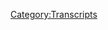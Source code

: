 {{Transcript
    | title         = [[649: February 14, 2022]]
    | caption       = [https://knowledgefight.libsyn.com/649-february-14-2022 Listen to this episode on Libsyn]
    | episodeNumber = [[649: February 14, 2022|649]]
    | length        = 01:15:45
}}

{{MessageBox
    | header     = Warning: Bot Generated Content
    | text       = This transcript was automatically generated by transcription software and likely contains many mistakes and misattributions. Please check the audio for definitive quotes, attribution, and context.
    | image      = N3yvass4myg91.webp
    | imagewidth = 50px
    | id         = warning
}}

{{TranscriptBlock
    | name      = Unknown Speaker
    | timestamp = 00:00:00.000
    | text      = N-N-N-N-N-N-N-Knowledge Fight
}}

{{TranscriptBlock
    | name      = Unknown Speaker
    | timestamp = 00:00:12.960
    | text      = Dan and Jordan, I am SWEATING
}}

{{TranscriptBlock
    | name      = Unknown Speaker
    | timestamp = 00:00:18.079
    | text      = knowledgefight.com, it's time to pray
}}

{{TranscriptBlock
    | name      = Unknown Speaker
    | timestamp = 00:00:21.320
    | text      = I have great respect for knowledgefight
}}

{{TranscriptBlock
    | name      = Unknown Speaker
    | timestamp = 00:00:23.879
    | text      = knowledgefight
}}

{{TranscriptBlock
    | name      = Unknown Speaker
    | timestamp = 00:00:25.199
    | text      = I'm sick of them posing as if they're the good guys
}}

{{TranscriptBlock
    | name      = Unknown Speaker
    | timestamp = 00:00:27.440
    | text      = Shang, we are the bad guys, knowledgefight
}}

{{TranscriptBlock
    | name      = Unknown Speaker
    | timestamp = 00:00:30.000
    | text      = Dan and Jordan, knowledgefight
}}

{{TranscriptBlock
    | name      = Unknown Speaker
    | timestamp = 00:00:32.240
    | text      = Riddle her, riddle her, riddle her
}}

{{TranscriptBlock
    | name      = Unknown Speaker
    | timestamp = 00:00:35.039
    | text      = Need, I need money
}}

{{TranscriptBlock
    | name      = Unknown Speaker
    | timestamp = 00:00:36.479
    | text      = Riddle her, riddle her, riddle her
}}

{{TranscriptBlock
    | name      = Unknown Speaker
    | timestamp = 00:00:39.359
    | text      = Andy and Kansas, Andy and Kansas
}}

{{TranscriptBlock
    | name      = Unknown Speaker
    | timestamp = 00:00:42.240
    | text      = Stop it, Andy and Kansas, Andy and Kansas
}}

{{TranscriptBlock
    | name      = Unknown Speaker
    | timestamp = 00:00:46.240
    | text      = It's time to pray
}}

{{TranscriptBlock
    | name      = Unknown Speaker
    | timestamp = 00:00:47.119
    | text      = Andy and Kansas, you're on the air, thanks for holding
}}

{{TranscriptBlock
    | name      = Unknown Speaker
    | timestamp = 00:00:49.359
    | text      = Hello Alex, I'm a first time caller, I'm a huge fan
}}

{{TranscriptBlock
    | name      = Unknown Speaker
    | timestamp = 00:00:51.759
    | text      = I love your work
}}

{{TranscriptBlock
    | name      = Unknown Speaker
    | timestamp = 00:00:52.960
    | text      = knowledgefight.com
}}

{{TranscriptBlock
    | name      = Unknown Speaker
    | timestamp = 00:00:58.399
    | text      = I love you
}}

{{TranscriptBlock
    | name      = Unknown Speaker
    | timestamp = 00:00:58.960
    | text      = Hey everybody, welcome back to knowledgefight, I'm Dan
}}

{{TranscriptBlock
    | name      = Unknown Speaker
    | timestamp = 00:01:01.280
    | text      = I'm Jordan
}}

{{TranscriptBlock
    | name      = Unknown Speaker
    | timestamp = 00:01:01.840
    | text      = We're a couple dudes, like to sit around, worship at the altar of Selene and talk a little bit about Alex Jones
}}

{{TranscriptBlock
    | name      = Unknown Speaker
    | timestamp = 00:01:06.319
    | text      = Oh indeed we are, Dan
}}

{{TranscriptBlock
    | name      = Unknown Speaker
    | timestamp = 00:01:07.680
    | text      = Yep
}}

{{TranscriptBlock
    | name      = Unknown Speaker
    | timestamp = 00:01:08.159
    | text      = Dan, quick question, what's your bright spot?
}}

{{TranscriptBlock
    | name      = Unknown Speaker
    | timestamp = 00:01:10.480
    | text      = Uh, ooh, bright, uh, update
}}

{{TranscriptBlock
    | name      = Unknown Speaker
    | timestamp = 00:01:12.480
    | text      = Yeah
}}

{{TranscriptBlock
    | name      = Unknown Speaker
    | timestamp = 00:01:13.280
    | text      = Uh, sweatpants, going strong
}}

{{TranscriptBlock
    | name      = Unknown Speaker
    | timestamp = 00:01:14.719
    | text      = Sweatpants, going strong
}}

{{TranscriptBlock
    | name      = Unknown Speaker
    | timestamp = 00:01:15.519
    | text      = Yeah, that's my bright spot
}}

{{TranscriptBlock
    | name      = Unknown Speaker
    | timestamp = 00:01:16.239
    | text      = You had a good night?
}}

{{TranscriptBlock
    | name      = Unknown Speaker
    | timestamp = 00:01:17.040
    | text      = Uh, yeah
}}

{{TranscriptBlock
    | name      = Unknown Speaker
    | timestamp = 00:01:17.840
    | text      = You had a good sweatpants-breaking-in-sitch?
}}

{{TranscriptBlock
    | name      = Unknown Speaker
    | timestamp = 00:01:20.319
    | text      = And good morning, I will say though, uh, uh, much like
}}

{{TranscriptBlock
    | name      = Unknown Speaker
    | timestamp = 00:01:23.680
    | text      = I don't know, in the middle of the night they just disappeared
}}

{{TranscriptBlock
    | name      = Unknown Speaker
    | timestamp = 00:01:26.719
    | text      = Much like you mentioned, I think, you said you had big sweatpants
}}

{{TranscriptBlock
    | name      = Unknown Speaker
    | timestamp = 00:01:29.920
    | text      = Oh, huge
}}

{{TranscriptBlock
    | name      = Unknown Speaker
    | timestamp = 00:01:30.719
    | text      = I got too big a sweatpants
}}

{{TranscriptBlock
    | name      = Unknown Speaker
    | timestamp = 00:01:32.000
    | text      = That's the right way to go
}}

{{TranscriptBlock
    | name      = Unknown Speaker
    | timestamp = 00:01:33.359
    | text      = I think it's better than the alternative, obviously
}}

{{TranscriptBlock
    | name      = Unknown Speaker
    | timestamp = 00:01:35.040
    | text      = Sure, well, yeah
}}

{{TranscriptBlock
    | name      = Unknown Speaker
    | timestamp = 00:01:35.760
    | text      = But these things are a little baggier than I had anticipated
}}

{{TranscriptBlock
    | name      = Unknown Speaker
    | timestamp = 00:01:39.200
    | text      = Um, I went with an extra large because I'm a, I'm a fairly, uh, bigger guy
}}

{{TranscriptBlock
    | name      = Unknown Speaker
    | timestamp = 00:01:43.599
    | text      = You know, I figured, you know, let's play it safe
}}

{{TranscriptBlock
    | name      = Unknown Speaker
    | timestamp = 00:01:45.599
    | text      = Indeed
}}

{{TranscriptBlock
    | name      = Unknown Speaker
    | timestamp = 00:01:46.319
    | text      = Quite big
}}

{{TranscriptBlock
    | name      = Unknown Speaker
    | timestamp = 00:01:47.120
    | text      = Relatively her suit, you don't want your bikini line to show
}}

{{TranscriptBlock
    | name      = Unknown Speaker
    | timestamp = 00:01:49.920
    | text      = Absolutely
}}

{{TranscriptBlock
    | name      = Unknown Speaker
    | timestamp = 00:01:50.480
    | text      = Yeah
}}

{{TranscriptBlock
    | name      = Unknown Speaker
    | timestamp = 00:01:50.799
    | text      = That is, that is a consideration with sweatpants
}}

{{TranscriptBlock
    | name      = Unknown Speaker
    | timestamp = 00:01:52.719
    | text      = Huge problem with sweatpants, yeah
}}

{{TranscriptBlock
    | name      = Unknown Speaker
    | timestamp = 00:01:54.079
    | text      = Uh, yeah, I was pretty surprised
}}

{{TranscriptBlock
    | name      = Unknown Speaker
    | timestamp = 00:01:55.680
    | text      = It made me feel actually pretty good, uh, too
}}

{{TranscriptBlock
    | name      = Unknown Speaker
    | timestamp = 00:01:58.159
    | text      = Like, just
}}

{{TranscriptBlock
    | name      = Unknown Speaker
    | timestamp = 00:01:59.599
    | text      = I'm telling you, man, you wait until you break them in after, after they're two years old
}}

{{TranscriptBlock
    | name      = Unknown Speaker
    | timestamp = 00:02:04.319
    | text      = Oh, that's the shit
}}

{{TranscriptBlock
    | name      = Unknown Speaker
    | timestamp = 00:02:05.840
    | text      = Yeah
}}

{{TranscriptBlock
    | name      = Unknown Speaker
    | timestamp = 00:02:06.159
    | text      = You gotta get old sweatpants, that's the rule
}}

{{TranscriptBlock
    | name      = Unknown Speaker
    | timestamp = 00:02:08.719
    | text      = All right, I'm working on it
}}

{{TranscriptBlock
    | name      = Unknown Speaker
    | timestamp = 00:02:09.599
    | text      = I'm working on distressing these sweatpants
}}

{{TranscriptBlock
    | name      = Unknown Speaker
    | timestamp = 00:02:11.199
    | text      = Get them in there, absolutely
}}

{{TranscriptBlock
    | name      = Unknown Speaker
    | timestamp = 00:02:12.560
    | text      = Couldn't get any pre-distressed sweatpants
}}

{{TranscriptBlock
    | name      = Unknown Speaker
    | timestamp = 00:02:14.879
    | text      = Wash them a few times in a row
}}

{{TranscriptBlock
    | name      = Unknown Speaker
    | timestamp = 00:02:16.240
    | text      = It's the year of a sweatpants
}}

{{TranscriptBlock
    | name      = Unknown Speaker
    | timestamp = 00:02:17.680
    | text      = All right, Jordan, what's your bright spot?
}}

{{TranscriptBlock
    | name      = Unknown Speaker
    | timestamp = 00:02:19.039
    | text      = Uh, bright spot is, uh, for, uh, uh, last night for Valentine's Day
}}

{{TranscriptBlock
    | name      = Unknown Speaker
    | timestamp = 00:02:24.240
    | text      = Or actually yesterday during the day, uh, I made, uh, I baked my partner some cupcakes
}}

{{TranscriptBlock
    | name      = Unknown Speaker
    | timestamp = 00:02:29.280
    | text      = Nice
}}

{{TranscriptBlock
    | name      = Unknown Speaker
    | timestamp = 00:02:29.680
    | text      = Uh, I was trying to figure, I was thinking of what is the last thing that she would
}}

{{TranscriptBlock
    | name      = Unknown Speaker
    | timestamp = 00:02:34.319
    | text      = possibly expect me to do, and baked cupcakes
}}

{{TranscriptBlock
    | name      = Unknown Speaker
    | timestamp = 00:02:37.840
    | text      = Gets flowers on time
}}

{{TranscriptBlock
    | name      = Unknown Speaker
    | timestamp = 00:02:38.960
    | text      = Yeah, exactly, exactly
}}

{{TranscriptBlock
    | name      = Unknown Speaker
    | timestamp = 00:02:40.639
    | text      = That, and baked cupcakes
}}

{{TranscriptBlock
    | name      = Unknown Speaker
    | timestamp = 00:02:42.240
    | text      = And my, my, my, uh, my dad tried to make fun of me for it
}}

{{TranscriptBlock
    | name      = Unknown Speaker
    | timestamp = 00:02:45.840
    | text      = And it's like, man, all of that shit is in the past
}}

{{TranscriptBlock
    | name      = Unknown Speaker
    | timestamp = 00:02:49.599
    | text      = My favorite show is, uh, is a feet British people making bread
}}

{{TranscriptBlock
    | name      = Unknown Speaker
    | timestamp = 00:02:53.280
    | text      = Like, you're not gonna get me with, like, oh, baking cupcakes is effeminate
}}

{{TranscriptBlock
    | name      = Unknown Speaker
    | timestamp = 00:02:57.199
    | text      = Get out of here, come on, man
}}

{{TranscriptBlock
    | name      = Unknown Speaker
    | timestamp = 00:02:58.560
    | text      = What, uh, what sort of cupcakes did you make?
}}

{{TranscriptBlock
    | name      = Unknown Speaker
    | timestamp = 00:03:00.879
    | text      = Uh, I made
}}

{{TranscriptBlock
    | name      = Unknown Speaker
    | timestamp = 00:03:01.840
    | text      = Like a vanilla?
}}

{{TranscriptBlock
    | name      = Unknown Speaker
    | timestamp = 00:03:02.479
    | text      = No, no, no, no, these strawberry chunk ones
}}

{{TranscriptBlock
    | name      = Unknown Speaker
    | timestamp = 00:03:05.039
    | text      = Also, secret that I didn't know until now
}}

{{TranscriptBlock
    | name      = Unknown Speaker
    | timestamp = 00:03:08.159
    | text      = Guys
}}

{{TranscriptBlock
    | name      = Unknown Speaker
    | timestamp = 00:03:08.560
    | text      = Oat milk, oat milk
}}

{{TranscriptBlock
    | name      = Unknown Speaker
    | timestamp = 00:03:10.159
    | text      = Whoa
}}

{{TranscriptBlock
    | name      = Unknown Speaker
    | timestamp = 00:03:10.719
    | text      = Get rid of your
}}

{{TranscriptBlock
    | name      = Unknown Speaker
    | timestamp = 00:03:11.360
    | text      = Secret
}}

{{TranscriptBlock
    | name      = Unknown Speaker
    | timestamp = 00:03:11.759
    | text      = Get rid of your cup of water, get rid of your two percent
}}

{{TranscriptBlock
    | name      = Unknown Speaker
    | timestamp = 00:03:14.879
    | text      = Oat milk is the way to go
}}

{{TranscriptBlock
    | name      = Unknown Speaker
    | timestamp = 00:03:16.080
    | text      = Okay, I, I can definitely see that
}}

{{TranscriptBlock
    | name      = Unknown Speaker
    | timestamp = 00:03:18.400
    | text      = I, I have shifted over to mostly an oat milk, uh, for, like, cereal and stuff
}}

{{TranscriptBlock
    | name      = Unknown Speaker
    | timestamp = 00:03:22.879
    | text      = Yeah, yeah, yeah, yeah
}}

{{TranscriptBlock
    | name      = Unknown Speaker
    | timestamp = 00:03:23.759
    | text      = Uh, I, I, I think it's a solid, uh, milk replacement
}}

{{TranscriptBlock
    | name      = Unknown Speaker
    | timestamp = 00:03:27.199
    | text      = So fluffy
}}

{{TranscriptBlock
    | name      = Unknown Speaker
    | timestamp = 00:03:28.000
    | text      = Um, that's good to know
}}

{{TranscriptBlock
    | name      = Unknown Speaker
    | timestamp = 00:03:29.439
    | text      = You can just put it in that, uh, that recipe
}}

{{TranscriptBlock
    | name      = Unknown Speaker
    | timestamp = 00:03:31.120
    | text      = It's a smart move
}}

{{TranscriptBlock
    | name      = Unknown Speaker
    | timestamp = 00:03:32.240
    | text      = So, Jordan, you're mentioning Valentine's Day, and that's kind of appropriate
}}

{{TranscriptBlock
    | name      = Unknown Speaker
    | timestamp = 00:03:35.919
    | text      = Because today we're going over the Valentine's Day episode of Alex Jones
}}

{{TranscriptBlock
    | name      = Unknown Speaker
    | timestamp = 00:03:39.199
    | text      = Of course
}}

{{TranscriptBlock
    | name      = Unknown Speaker
    | timestamp = 00:03:39.680
    | text      = His broadcast, the, uh, February 14th, 2022, uh, episode of his show
}}

{{TranscriptBlock
    | name      = Unknown Speaker
    | timestamp = 00:03:45.280
    | text      = Love is in the Air
}}

{{TranscriptBlock
    | name      = Unknown Speaker
    | timestamp = 00:03:46.960
    | text      = I don't know if that's true
}}

{{TranscriptBlock
    | name      = Unknown Speaker
    | timestamp = 00:03:48.240
    | text      = Man, I really wish he did have a themed Valentine's Day
}}

{{TranscriptBlock
    | name      = Unknown Speaker
    | timestamp = 00:03:51.039
    | text      = What theme would Alex Jones's Valentine's Day episode be?
}}

{{TranscriptBlock
    | name      = Unknown Speaker
    | timestamp = 00:03:54.960
    | text      = Uh, I'd like to talk about my love of fighting, uh, the New World Order
}}

{{TranscriptBlock
    | name      = Unknown Speaker
    | timestamp = 00:03:59.520
    | text      = That'd be it
}}

{{TranscriptBlock
    | name      = Unknown Speaker
    | timestamp = 00:04:00.800
    | text      = Just a bunch of weird Valentine's Day to violence
}}

{{TranscriptBlock
    | name      = Unknown Speaker
    | timestamp = 00:04:03.680
    | text      = New World Order, how I love to hate you, let me count the ways
}}

{{TranscriptBlock
    | name      = Unknown Speaker
    | timestamp = 00:04:07.039
    | text      = Is, uh, something, something like that
}}

{{TranscriptBlock
    | name      = Unknown Speaker
    | timestamp = 00:04:10.560
    | text      = Um, yeah, there's not a whole lot of actual Valentine's Day content
}}

{{TranscriptBlock
    | name      = Unknown Speaker
    | timestamp = 00:04:13.680
    | text      = But, uh, we'll get into, uh, what is there, uh, in a second
}}

{{TranscriptBlock
    | name      = Unknown Speaker
    | timestamp = 00:04:17.199
    | text      = But first we gotta say hello to some new wonks
}}

{{TranscriptBlock
    | name      = Unknown Speaker
    | timestamp = 00:04:19.279
    | text      = Oh, that's a great idea
}}

{{TranscriptBlock
    | name      = Unknown Speaker
    | timestamp = 00:04:20.079
    | text      = So first, Shanny Lee, thank you so much
}}

{{TranscriptBlock
    | name      = Unknown Speaker
    | timestamp = 00:04:22.240
    | text      = You are now a policy wonk
}}

{{TranscriptBlock
    | name      = Unknown Speaker
    | timestamp = 00:04:23.759
    | text      = I'm a policy wonk
}}

{{TranscriptBlock
    | name      = Unknown Speaker
    | timestamp = 00:04:24.720
    | text      = Thank you, Shanny
}}

{{TranscriptBlock
    | name      = Unknown Speaker
    | timestamp = 00:04:25.439
    | text      = Thank you, next, toasty chonkers, Michael Keaton and Kitten with Mittens from Rogers Park
}}

{{TranscriptBlock
    | name      = Unknown Speaker
    | timestamp = 00:04:30.480
    | text      = Thank you so much
}}

{{TranscriptBlock
    | name      = Unknown Speaker
    | timestamp = 00:04:31.040
    | text      = You are now a policy wonk
}}

{{TranscriptBlock
    | name      = Unknown Speaker
    | timestamp = 00:04:32.399
    | text      = I'm a policy wonk
}}

{{TranscriptBlock
    | name      = Unknown Speaker
    | timestamp = 00:04:33.439
    | text      = Thank you very much
}}

{{TranscriptBlock
    | name      = Unknown Speaker
    | timestamp = 00:04:34.240
    | text      = Thank you, this one's gonna be tough
}}

{{TranscriptBlock
    | name      = Unknown Speaker
    | timestamp = 00:04:35.759
    | text      = Okay
}}

{{TranscriptBlock
    | name      = Unknown Speaker
    | timestamp = 00:04:36.160
    | text      = Pac-Mister Z-Tres-Guas
}}

{{TranscriptBlock
    | name      = Unknown Speaker
    | timestamp = 00:04:40.160
    | text      = I'm sure you know who you are
}}

{{TranscriptBlock
    | name      = Unknown Speaker
    | timestamp = 00:04:41.839
    | text      = There's too many Z's, uh, in that word, but you're a policy wonk
}}

{{TranscriptBlock
    | name      = Unknown Speaker
    | timestamp = 00:04:44.959
    | text      = Gotcha
}}

{{TranscriptBlock
    | name      = Unknown Speaker
    | timestamp = 00:04:45.439
    | text      = I'm a policy wonk
}}

{{TranscriptBlock
    | name      = Unknown Speaker
    | timestamp = 00:04:46.480
    | text      = Thank you very much
}}

{{TranscriptBlock
    | name      = Unknown Speaker
    | timestamp = 00:04:47.120
    | text      = Thank you, next, the Rogan Tucker Jones love triangle is better than Twilight
}}

{{TranscriptBlock
    | name      = Unknown Speaker
    | timestamp = 00:04:51.360
    | text      = Thank you so much, you are now a policy wonk
}}

{{TranscriptBlock
    | name      = Unknown Speaker
    | timestamp = 00:04:53.120
    | text      = I'm a policy wonk
}}

{{TranscriptBlock
    | name      = Unknown Speaker
    | timestamp = 00:04:54.240
    | text      = Thank you very much
}}

{{TranscriptBlock
    | name      = Unknown Speaker
    | timestamp = 00:04:55.120
    | text      = Who is, uh, who do you think is, uh, Jacob and who's Edward?
}}

{{TranscriptBlock
    | name      = Unknown Speaker
    | timestamp = 00:04:58.319
    | text      = Well, I mean, obviously Alex is the werewolf
}}

{{TranscriptBlock
    | name      = Unknown Speaker
    | timestamp = 00:05:00.879
    | text      = Right
}}

{{TranscriptBlock
    | name      = Unknown Speaker
    | timestamp = 00:05:01.680
    | text      = Okay
}}

{{TranscriptBlock
    | name      = Unknown Speaker
    | timestamp = 00:05:02.079
    | text      = And he's whiny here
}}

{{TranscriptBlock
    | name      = Unknown Speaker
    | timestamp = 00:05:03.360
    | text      = So he's, he's, uh, Jacob, right?
}}

{{TranscriptBlock
    | name      = Unknown Speaker
    | timestamp = 00:05:05.519
    | text      = No, is that Edward?
}}

{{TranscriptBlock
    | name      = Unknown Speaker
    | timestamp = 00:05:06.879
    | text      = Who's, I don't know which is which
}}

{{TranscriptBlock
    | name      = Unknown Speaker
    | timestamp = 00:05:08.240
    | text      = Who gives a shit which is which?
}}

{{TranscriptBlock
    | name      = Unknown Speaker
    | timestamp = 00:05:09.839
    | text      = Which one's
}}

{{TranscriptBlock
    | name      = Unknown Speaker
    | timestamp = 00:05:10.720
    | text      = Okay, so he's the werewolf, Alex is the werewolf
}}

{{TranscriptBlock
    | name      = Unknown Speaker
    | timestamp = 00:05:12.720
    | text      = Yeah, why are we talking about names?
}}

{{TranscriptBlock
    | name      = Unknown Speaker
    | timestamp = 00:05:14.160
    | text      = We got werewolf, we got vampire, and we got some lady in between for no reason
}}

{{TranscriptBlock
    | name      = Unknown Speaker
    | timestamp = 00:05:20.160
    | text      = Okay, so obviously Tucker Carlson's vampire
}}

{{TranscriptBlock
    | name      = Unknown Speaker
    | timestamp = 00:05:23.360
    | text      = So Jones is werewolf, Carlson's vampire, and that makes Rogan a teenage girl
}}

{{TranscriptBlock
    | name      = Unknown Speaker
    | timestamp = 00:05:29.680
    | text      = falling in love with an ancient beast
}}

{{TranscriptBlock
    | name      = Unknown Speaker
    | timestamp = 00:05:31.839
    | text      = I could see that because Rogan is kind of caught in the middle
}}

{{TranscriptBlock
    | name      = Unknown Speaker
    | timestamp = 00:05:34.639
    | text      = He is
}}

{{TranscriptBlock
    | name      = Unknown Speaker
    | timestamp = 00:05:35.120
    | text      = Both, uh, both sides would be vying for his, uh, attention
}}

{{TranscriptBlock
    | name      = Unknown Speaker
    | timestamp = 00:05:38.399
    | text      = They want his, yeah
}}

{{TranscriptBlock
    | name      = Unknown Speaker
    | timestamp = 00:05:40.480
    | text      = His effervescent life force
}}

{{TranscriptBlock
    | name      = Unknown Speaker
    | timestamp = 00:05:42.000
    | text      = All right, have we solved it?
}}

{{TranscriptBlock
    | name      = Unknown Speaker
    | timestamp = 00:05:42.959
    | text      = I think we have
}}

{{TranscriptBlock
    | name      = Unknown Speaker
    | timestamp = 00:05:43.600
    | text      = Uh, so we also got a technocrat, Jordan, in the mix
}}

{{TranscriptBlock
    | name      = Unknown Speaker
    | timestamp = 00:05:46.480
    | text      = So hello and thank you to Ulf Ingard
}}

{{TranscriptBlock
    | name      = Unknown Speaker
    | timestamp = 00:05:49.279
    | text      = You are now a technocrat
}}

{{TranscriptBlock
    | name      = Unknown Speaker
    | timestamp = 00:05:51.040
    | text      = I'm a policy wonk
}}

{{TranscriptBlock
    | name      = Unknown Speaker
    | timestamp = 00:05:52.240
    | text      = I have risen above my enemies
}}

{{TranscriptBlock
    | name      = Unknown Speaker
    | timestamp = 00:05:55.519
    | text      = I might quit tomorrow, actually
}}

{{TranscriptBlock
    | name      = Unknown Speaker
    | timestamp = 00:05:57.120
    | text      = I'm just gonna take a little breaky now
}}

{{TranscriptBlock
    | name      = Unknown Speaker
    | timestamp = 00:05:59.680
    | text      = A little breaky for me
}}

{{TranscriptBlock
    | name      = Unknown Speaker
    | timestamp = 00:06:01.680
    | text      = And then we're going to come back
}}

{{TranscriptBlock
    | name      = Unknown Speaker
    | timestamp = 00:06:05.360
    | text      = And I'm gonna start the show over
}}

{{TranscriptBlock
    | name      = Unknown Speaker
    | timestamp = 00:06:07.519
    | text      = But I'm the devil, I gotta be taken over here
}}

{{TranscriptBlock
    | name      = Unknown Speaker
    | timestamp = 00:06:09.519
    | text      = I'm in all this blah blah blah
}}

{{TranscriptBlock
    | name      = Unknown Speaker
    | timestamp = 00:06:11.519
    | text      = Fuck you, fuck you
}}

{{TranscriptBlock
    | name      = Unknown Speaker
    | timestamp = 00:06:13.839
    | text      = I got plenty of words for you
}}

{{TranscriptBlock
    | name      = Unknown Speaker
    | timestamp = 00:06:15.120
    | text      = But at the end of the day, fuck you and your New World Order
}}

{{TranscriptBlock
    | name      = Unknown Speaker
    | timestamp = 00:06:18.399
    | text      = And fuck the horse you rode in on and all your shit
}}

{{TranscriptBlock
    | name      = Unknown Speaker
    | timestamp = 00:06:22.079
    | text      = Maybe today should be my last broadcast
}}

{{TranscriptBlock
    | name      = Unknown Speaker
    | timestamp = 00:06:24.160
    | text      = Maybe I'll just be gone a month, maybe five years
}}

{{TranscriptBlock
    | name      = Unknown Speaker
    | timestamp = 00:06:27.759
    | text      = Maybe I'll walk out of here tomorrow
}}

{{TranscriptBlock
    | name      = Unknown Speaker
    | timestamp = 00:06:29.680
    | text      = And you never see me again
}}

{{TranscriptBlock
    | name      = Unknown Speaker
    | timestamp = 00:06:31.759
    | text      = That's really what I want to do
}}

{{TranscriptBlock
    | name      = Unknown Speaker
    | timestamp = 00:06:34.160
    | text      = I never want to come back here again
}}

{{TranscriptBlock
    | name      = Unknown Speaker
    | timestamp = 00:06:35.839
    | text      = I apologize to the crew and the listeners yesterday
}}

{{TranscriptBlock
    | name      = Unknown Speaker
    | timestamp = 00:06:38.800
    | text      = That I was legitimately having breakdowns on air
}}

{{TranscriptBlock
    | name      = Unknown Speaker
    | timestamp = 00:06:43.040
    | text      = I'll be better tomorrow
}}

{{TranscriptBlock
    | name      = Unknown Speaker
    | timestamp = 00:06:44.399
    | text      = No time for breakdowns today because it's Valentine's Day
}}

{{TranscriptBlock
    | name      = Unknown Speaker
    | timestamp = 00:06:46.800
    | text      = It's time for love
}}

{{TranscriptBlock
    | name      = Unknown Speaker
    | timestamp = 00:06:47.600
    | text      = Yes, this is the love of the game, love of the craft
}}

{{TranscriptBlock
    | name      = Unknown Speaker
    | timestamp = 00:06:50.639
    | text      = So here's an out of context drop from today's show
}}

{{TranscriptBlock
    | name      = Unknown Speaker
    | timestamp = 00:06:53.040
    | text      = It's on like Donkey Kong
}}

{{TranscriptBlock
    | name      = Unknown Speaker
    | timestamp = 00:06:55.839
    | text      = Hell yeah
}}

{{TranscriptBlock
    | name      = Unknown Speaker
    | timestamp = 00:06:56.560
    | text      = All right, well if we're talking Valentine's Day
}}

{{TranscriptBlock
    | name      = Unknown Speaker
    | timestamp = 00:06:58.800
    | text      = We're talking Valentine's Day
}}

{{TranscriptBlock
    | name      = Unknown Speaker
    | timestamp = 00:07:00.560
    | text      = Uh oh
}}

{{TranscriptBlock
    | name      = Unknown Speaker
    | timestamp = 00:07:01.040
    | text      = We need to shift that expression
}}

{{TranscriptBlock
    | name      = Unknown Speaker
    | timestamp = 00:07:03.040
    | text      = What?
}}

{{TranscriptBlock
    | name      = Unknown Speaker
    | timestamp = 00:07:03.439
    | text      = It's on like Donkey Kong?
}}

{{TranscriptBlock
    | name      = Unknown Speaker
    | timestamp = 00:07:04.639
    | text      = It needs to be on like Diddy Kong
}}

{{TranscriptBlock
    | name      = Unknown Speaker
    | timestamp = 00:07:06.160
    | text      = Like Diddy Kong
}}

{{TranscriptBlock
    | name      = Unknown Speaker
    | timestamp = 00:07:06.879
    | text      = Or Dixie Kong
}}

{{TranscriptBlock
    | name      = Unknown Speaker
    | timestamp = 00:07:08.079
    | text      = Okay, which one flies?
}}

{{TranscriptBlock
    | name      = Unknown Speaker
    | timestamp = 00:07:10.079
    | text      = Dixie Kong, right?
}}

{{TranscriptBlock
    | name      = Unknown Speaker
    | timestamp = 00:07:10.879
    | text      = She has the helicopter
}}

{{TranscriptBlock
    | name      = Unknown Speaker
    | timestamp = 00:07:12.399
    | text      = Yeah, she's the knuckles
}}

{{TranscriptBlock
    | name      = Unknown Speaker
    | timestamp = 00:07:14.079
    | text      = Funky Kong is actually the one that flies because he has airplanes
}}

{{TranscriptBlock
    | name      = Unknown Speaker
    | timestamp = 00:07:17.040
    | text      = Right, that's true
}}

{{TranscriptBlock
    | name      = Unknown Speaker
    | timestamp = 00:07:17.519
    | text      = And is an arms dealer
}}

{{TranscriptBlock
    | name      = Unknown Speaker
    | timestamp = 00:07:18.480
    | text      = All right, how about the, what are the crocs called?
}}

{{TranscriptBlock
    | name      = Unknown Speaker
    | timestamp = 00:07:23.360
    | text      = Which ones?
}}

{{TranscriptBlock
    | name      = Unknown Speaker
    | timestamp = 00:07:24.959
    | text      = King K. Rool is the leader of them
}}

{{TranscriptBlock
    | name      = Unknown Speaker
    | timestamp = 00:07:26.720
    | text      = See now, it's on like King K. Rool is the way to go
}}

{{TranscriptBlock
    | name      = Unknown Speaker
    | timestamp = 00:07:31.920
    | text      = It doesn't rhyme though, there's that problem
}}

{{TranscriptBlock
    | name      = Unknown Speaker
    | timestamp = 00:07:33.680
    | text      = It doesn't sound as good
}}

{{TranscriptBlock
    | name      = Unknown Speaker
    | timestamp = 00:07:34.480
    | text      = There is a weakness there
}}

{{TranscriptBlock
    | name      = Unknown Speaker
    | timestamp = 00:07:35.600
    | text      = So we're going to start off here where Alex is beginning the show
}}

{{TranscriptBlock
    | name      = Unknown Speaker
    | timestamp = 00:07:39.199
    | text      = And we get into a particularly distasteful narrative that runs throughout this show
}}

{{TranscriptBlock
    | name      = Unknown Speaker
    | timestamp = 00:07:45.759
    | text      = There is a through line that Alex is going to have about the vaccine causing HIV
}}

{{TranscriptBlock
    | name      = Unknown Speaker
    | timestamp = 00:07:52.240
    | text      = Okay
}}

{{TranscriptBlock
    | name      = Unknown Speaker
    | timestamp = 00:07:53.040
    | text      = And we'll deal with this as it goes, but it stinks
}}

{{TranscriptBlock
    | name      = Unknown Speaker
    | timestamp = 00:07:57.360
    | text      = All right, all the news ties together
}}

{{TranscriptBlock
    | name      = Unknown Speaker
    | timestamp = 00:08:00.480
    | text      = All the major problems we face are run by the same people
}}

{{TranscriptBlock
    | name      = Unknown Speaker
    | timestamp = 00:08:04.000
    | text      = Our weakness is what allows them to win
}}

{{TranscriptBlock
    | name      = Unknown Speaker
    | timestamp = 00:08:08.720
    | text      = But we know exactly what's happening in Eastern Europe on the borders of Russia
}}

{{TranscriptBlock
    | name      = Unknown Speaker
    | timestamp = 00:08:14.800
    | text      = Do we?
}}

{{TranscriptBlock
    | name      = Unknown Speaker
    | timestamp = 00:08:15.040
    | text      = In Central Europe
}}

{{TranscriptBlock
    | name      = Unknown Speaker
    | timestamp = 00:08:15.759
    | text      = We know exactly what is going on with Spygate that's massively broke
}}

{{TranscriptBlock
    | name      = Unknown Speaker
    | timestamp = 00:08:24.399
    | text      = We know exactly what's going on with the deadly shots that we've now confirmed with mainline
}}

{{TranscriptBlock
    | name      = Unknown Speaker
    | timestamp = 00:08:29.360
    | text      = studies and scientists that basically erase your immune system and give you vades
}}

{{TranscriptBlock
    | name      = Unknown Speaker
    | timestamp = 00:08:36.320
    | text      = Vades
}}

{{TranscriptBlock
    | name      = Unknown Speaker
    | timestamp = 00:08:37.519
    | text      = Vaccine acquired autoimmune deficiency disorder
}}

{{TranscriptBlock
    | name      = Unknown Speaker
    | timestamp = 00:08:41.840
    | text      = Oh my God
}}

{{TranscriptBlock
    | name      = Unknown Speaker
    | timestamp = 00:08:43.279
    | text      = And they're now announcing massive unprecedented HIV cases worldwide
}}

{{TranscriptBlock
    | name      = Unknown Speaker
    | timestamp = 00:08:48.399
    | text      = including in heterosexuals and including from saliva
}}

{{TranscriptBlock
    | name      = Unknown Speaker
    | timestamp = 00:08:52.000
    | text      = So I think that clip does a good job of allowing Alex to become a parody of himself
}}

{{TranscriptBlock
    | name      = Unknown Speaker
    | timestamp = 00:08:56.799
    | text      = All the news ties together and there's just this one solitary story in the world
}}

{{TranscriptBlock
    | name      = Unknown Speaker
    | timestamp = 00:09:02.000
    | text      = Everything that's happening is connected and each thing regardless of where it's happening
}}

{{TranscriptBlock
    | name      = Unknown Speaker
    | timestamp = 00:09:05.840
    | text      = and who's involved is an attack by the globalists who are willing to destroy the world because they
}}

{{TranscriptBlock
    | name      = Unknown Speaker
    | timestamp = 00:09:10.320
    | text      = are so afraid of the truth that Alex and his weirdo friends are bringing
}}

{{TranscriptBlock
    | name      = Unknown Speaker
    | timestamp = 00:09:15.200
    | text      = Yeah, absolutely
}}

{{TranscriptBlock
    | name      = Unknown Speaker
    | timestamp = 00:09:16.559
    | text      = It's an embarrassingly childish level of analysis
}}

{{TranscriptBlock
    | name      = Unknown Speaker
    | timestamp = 00:09:19.759
    | text      = And it's really the mark of someone who's projecting their narcissism onto the audience
}}

{{TranscriptBlock
    | name      = Unknown Speaker
    | timestamp = 00:09:23.279
    | text      = What I would describe as a dangerous way partially because of how it gives the audience
}}

{{TranscriptBlock
    | name      = Unknown Speaker
    | timestamp = 00:09:27.679
    | text      = permission to deal with information in their own lives this same way
}}

{{TranscriptBlock
    | name      = Unknown Speaker
    | timestamp = 00:09:31.279
    | text      = He's modeling that behavior as like an appropriate thing to do
}}

{{TranscriptBlock
    | name      = Unknown Speaker
    | timestamp = 00:09:35.600
    | text      = Right
}}

{{TranscriptBlock
    | name      = Unknown Speaker
    | timestamp = 00:09:36.080
    | text      = Maybe it's not COVID and Ukraine all being connected but you can see how Alex's behavior
}}

{{TranscriptBlock
    | name      = Unknown Speaker
    | timestamp = 00:09:40.399
    | text      = is really just kind of a grandiose version of like a person who thinks they got a parking
}}

{{TranscriptBlock
    | name      = Unknown Speaker
    | timestamp = 00:09:45.440
    | text      = ticket and that's part of a larger conspiracy against them like everything's connected
}}

{{TranscriptBlock
    | name      = Unknown Speaker
    | timestamp = 00:09:48.960
    | text      = I mean my car did get towed the night after I went to a stand-up comedy show
}}

{{TranscriptBlock
    | name      = Unknown Speaker
    | timestamp = 00:09:53.840
    | text      = when I was thinking maybe I want to do stand-up again and then it got towed
}}

{{TranscriptBlock
    | name      = Unknown Speaker
    | timestamp = 00:09:58.080
    | text      = Obviously that was part of a deeper conspiracy by the other comedians
}}

{{TranscriptBlock
    | name      = Unknown Speaker
    | timestamp = 00:10:01.919
    | text      = inside the Chicago comedy scene to keep me from getting back on stage
}}

{{TranscriptBlock
    | name      = Unknown Speaker
    | timestamp = 00:10:05.200
    | text      = Did they read?
}}

{{TranscriptBlock
    | name      = Unknown Speaker
    | timestamp = 00:10:05.759
    | text      = Obviously
}}

{{TranscriptBlock
    | name      = Unknown Speaker
    | timestamp = 00:10:06.559
    | text      = Did they read your mind?
}}

{{TranscriptBlock
    | name      = Unknown Speaker
    | timestamp = 00:10:08.000
    | text      = Uh yeah
}}

{{TranscriptBlock
    | name      = Unknown Speaker
    | timestamp = 00:10:09.759
    | text      = Actually no because you texted me about thinking about getting back into comedy
}}

{{TranscriptBlock
    | name      = Unknown Speaker
    | timestamp = 00:10:13.279
    | text      = so I could have told them
}}

{{TranscriptBlock
    | name      = Unknown Speaker
    | timestamp = 00:10:14.720
    | text      = That's true, that is true
}}

{{TranscriptBlock
    | name      = Unknown Speaker
    | timestamp = 00:10:16.159
    | text      = You are the linchpin to the whole conspiracy
}}

{{TranscriptBlock
    | name      = Unknown Speaker
    | timestamp = 00:10:18.080
    | text      = Yeah
}}

{{TranscriptBlock
    | name      = Unknown Speaker
    | timestamp = 00:10:18.559
    | text      = Yeah
}}

{{TranscriptBlock
    | name      = Unknown Speaker
    | timestamp = 00:10:18.879
    | text      = So as for Alex's offensive AIDS comments I think he's just referring to an op-ed in the
}}

{{TranscriptBlock
    | name      = Unknown Speaker
    | timestamp = 00:10:23.360
    | text      = Guardian that came out last week about how HIV infects more heterosexual people than
}}

{{TranscriptBlock
    | name      = Unknown Speaker
    | timestamp = 00:10:28.320
    | text      = gay and bisexual men for the first time ever
}}

{{TranscriptBlock
    | name      = Unknown Speaker
    | timestamp = 00:10:31.360
    | text      = These numbers were specific just to England but the reason for this isn't because HIV
}}

{{TranscriptBlock
    | name      = Unknown Speaker
    | timestamp = 00:10:36.080
    | text      = is now more dangerous for straight people it's because there's a large number of gay
}}

{{TranscriptBlock
    | name      = Unknown Speaker
    | timestamp = 00:10:40.559
    | text      = and bisexual men who take PrEP which wasn't an option in the past
}}

{{TranscriptBlock
    | name      = Unknown Speaker
    | timestamp = 00:10:43.840
    | text      = Yeah
}}

{{TranscriptBlock
    | name      = Unknown Speaker
    | timestamp = 00:10:44.080
    | text      = And so HIV rates have gone down drastically
}}

{{TranscriptBlock
    | name      = Unknown Speaker
    | timestamp = 00:10:46.559
    | text      = Yeah
}}

{{TranscriptBlock
    | name      = Unknown Speaker
    | timestamp = 00:10:47.120
    | text      = The article itself even points this out
}}

{{TranscriptBlock
    | name      = Unknown Speaker
    | timestamp = 00:10:49.200
    | text      = Quote
}}

{{TranscriptBlock
    | name      = Unknown Speaker
    | timestamp = 00:10:49.519
    | text      = This isn't about a huge spike in HIV diagnoses among heterosexuals
}}

{{TranscriptBlock
    | name      = Unknown Speaker
    | timestamp = 00:10:53.600
    | text      = Instead it's primarily the result of a sharp sustained drop in diagnoses among gay and
}}

{{TranscriptBlock
    | name      = Unknown Speaker
    | timestamp = 00:10:57.840
    | text      = bisexual men with a 71% fall since 2014
}}

{{TranscriptBlock
    | name      = Unknown Speaker
    | timestamp = 00:11:02.159
    | text      = Amazing
}}

{{TranscriptBlock
    | name      = Unknown Speaker
    | timestamp = 00:11:02.799
    | text      = There may be some small increases in HIV numbers this year and possibly last year within the
}}

{{TranscriptBlock
    | name      = Unknown Speaker
    | timestamp = 00:11:08.240
    | text      = pandemic but if there are it isn't because the vaccine is giving it to people it's because
}}

{{TranscriptBlock
    | name      = Unknown Speaker
    | timestamp = 00:11:13.039
    | text      = there's a disruption of normal medical services that the pandemic has caused
}}

{{TranscriptBlock
    | name      = Unknown Speaker
    | timestamp = 00:11:17.039
    | text      = It could
}}

{{TranscriptBlock
    | name      = Unknown Speaker
    | timestamp = 00:11:17.840
    | text      = Yeah
}}

{{TranscriptBlock
    | name      = Unknown Speaker
    | timestamp = 00:11:18.000
    | text      = You could see a slight increase in a lot of conditions as a as a side effect of that
}}

{{TranscriptBlock
    | name      = Unknown Speaker
    | timestamp = 00:11:22.240
    | text      = Yeah
}}

{{TranscriptBlock
    | name      = Unknown Speaker
    | timestamp = 00:11:22.799
    | text      = And I'm guessing that saliva thing is just something Alex is making up
}}

{{TranscriptBlock
    | name      = Unknown Speaker
    | timestamp = 00:11:25.440
    | text      = I would assume so
}}

{{TranscriptBlock
    | name      = Unknown Speaker
    | timestamp = 00:11:26.399
    | text      = I don't know where that's coming from
}}

{{TranscriptBlock
    | name      = Unknown Speaker
    | timestamp = 00:11:28.399
    | text      = Well from his glands
}}

{{TranscriptBlock
    | name      = Unknown Speaker
    | timestamp = 00:11:29.759
    | text      = Well the saliva yes
}}

{{TranscriptBlock
    | name      = Unknown Speaker
    | timestamp = 00:11:32.080
    | text      = Well he thought about the enchiladas which we know he loves
}}

{{TranscriptBlock
    | name      = Unknown Speaker
    | timestamp = 00:11:34.879
    | text      = And that'll get him going
}}

{{TranscriptBlock
    | name      = Unknown Speaker
    | timestamp = 00:11:35.919
    | text      = Yep
}}

{{TranscriptBlock
    | name      = Unknown Speaker
    | timestamp = 00:11:38.559
    | text      = So Alex he called this
}}

{{TranscriptBlock
    | name      = Unknown Speaker
    | timestamp = 00:11:41.120
    | text      = Uh huh
}}

{{TranscriptBlock
    | name      = Unknown Speaker
    | timestamp = 00:11:41.759
    | text      = This whole thing about vaccines giving you HIV
}}

{{TranscriptBlock
    | name      = Unknown Speaker
    | timestamp = 00:11:44.559
    | text      = Yes he did call that I recall
}}

{{TranscriptBlock
    | name      = Unknown Speaker
    | timestamp = 00:11:46.399
    | text      = He called it early
}}

{{TranscriptBlock
    | name      = Unknown Speaker
    | timestamp = 00:11:48.159
    | text      = We've now figured out exactly what they did we were able to put the pieces together two years ago
}}

{{TranscriptBlock
    | name      = Unknown Speaker
    | timestamp = 00:11:53.120
    | text      = and surmise it those whole reports are posted at band dot video in the Alex Jones predictions
}}

{{TranscriptBlock
    | name      = Unknown Speaker
    | timestamp = 00:11:59.440
    | text      = section uh again going back to January February March April of 2020 and we had a lot of top
}}

{{TranscriptBlock
    | name      = Unknown Speaker
    | timestamp = 00:12:06.000
    | text      = scientists in the discovery of HIV saying it and the guy that wrote the U.S. biological weapons
}}

{{TranscriptBlock
    | name      = Unknown Speaker
    | timestamp = 00:12:10.480
    | text      = laws and world laws saying it and and so we knew and had a good idea but now it's confirmed
}}

{{TranscriptBlock
    | name      = Unknown Speaker
    | timestamp = 00:12:15.600
    | text      = it gives you a new type of autoimmune deficiency disorder that's much worse and and much quicker
}}

{{TranscriptBlock
    | name      = Unknown Speaker
    | timestamp = 00:12:22.879
    | text      = uh you know usually HIV can you know stay dormant once it becomes AIDS for five ten years
}}

{{TranscriptBlock
    | name      = Unknown Speaker
    | timestamp = 00:12:28.559
    | text      = this doesn't do it takes six months a year two years depending on how strong your immune system
}}

{{TranscriptBlock
    | name      = Unknown Speaker
    | timestamp = 00:12:32.320
    | text      = is before it eats through all of your white blood cells
}}

{{TranscriptBlock
    | name      = Unknown Speaker
    | timestamp = 00:12:35.519
    | text      = What how would you know
}}

{{TranscriptBlock
    | name      = Unknown Speaker
    | timestamp = 00:12:36.720
    | text      = Confirming that there are unprecedented numbers of people with AIDS-like conditions now
}}

{{TranscriptBlock
    | name      = Unknown Speaker
    | timestamp = 00:12:43.600
    | text      = and it's almost completely the vaccinated
}}

{{TranscriptBlock
    | name      = Unknown Speaker
    | timestamp = 00:12:49.919
    | text      = and Pfizer and Merck and all of them are coming out wait for it
}}

{{TranscriptBlock
    | name      = Unknown Speaker
    | timestamp = 00:12:58.080
    | text      = with an M-N-R-A-H-I-V vaccine which again will only mitigate the infection they got
}}

{{TranscriptBlock
    | name      = Unknown Speaker
    | timestamp = 00:13:05.440
    | text      = to keep giving it to you and then it'll end up killing you in the end as well
}}

{{TranscriptBlock
    | name      = Unknown Speaker
    | timestamp = 00:13:08.639
    | text      = So suffice it to say just about everything in that clip is made up or bullshit
}}

{{TranscriptBlock
    | name      = Unknown Speaker
    | timestamp = 00:13:12.240
    | text      = That was bananas
}}

{{TranscriptBlock
    | name      = Unknown Speaker
    | timestamp = 00:13:13.200
    | text      = That said scientists are working on an M-R-N-A HIV vaccine but that's not really news
}}

{{TranscriptBlock
    | name      = Unknown Speaker
    | timestamp = 00:13:18.159
    | text      = Moderna was working on a promising candidate over a year ago and Alex is just mentioning it now
}}

{{TranscriptBlock
    | name      = Unknown Speaker
    | timestamp = 00:13:22.559
    | text      = because the there was some news that it's entering the phase one human trials
}}

{{TranscriptBlock
    | name      = Unknown Speaker
    | timestamp = 00:13:26.639
    | text      = I mean after we've seen the efficacy of the M-R-N-A COVID vaccine on such a large
}}

{{TranscriptBlock
    | name      = Unknown Speaker
    | timestamp = 00:13:32.879
    | text      = I wouldn't be surprised if there's literally an M-R-N-A vaccine being developed for everything
}}

{{TranscriptBlock
    | name      = Unknown Speaker
    | timestamp = 00:13:37.519
    | text      = as we speak
}}

{{TranscriptBlock
    | name      = Unknown Speaker
    | timestamp = 00:13:38.159
    | text      = The potential applications are pretty high
}}

{{TranscriptBlock
    | name      = Unknown Speaker
    | timestamp = 00:13:40.559
    | text      = Yeah so why wouldn't they be yeah
}}

{{TranscriptBlock
    | name      = Unknown Speaker
    | timestamp = 00:13:43.200
    | text      = Yeah so and because time and dormancy is a subject that Alex is talking about
}}

{{TranscriptBlock
    | name      = Unknown Speaker
    | timestamp = 00:13:47.759
    | text      = vis-a-vis this vaccine HIV I can be fairly certain that what happened here is that Alex
}}

{{TranscriptBlock
    | name      = Unknown Speaker
    | timestamp = 00:13:53.519
    | text      = saw a headline about how researchers identified a new variant of HIV in the Netherlands and he's
}}

{{TranscriptBlock
    | name      = Unknown Speaker
    | timestamp = 00:13:58.720
    | text      = making up a scary story about it from his imagination
}}

{{TranscriptBlock
    | name      = Unknown Speaker
    | timestamp = 00:14:01.679
    | text      = This new variant is seen to develop into AIDS quicker than other variants but also the existing
}}

{{TranscriptBlock
    | name      = Unknown Speaker
    | timestamp = 00:14:06.799
    | text      = treatments appear to be equally effective against it honestly it seems like even more of a reason
}}

{{TranscriptBlock
    | name      = Unknown Speaker
    | timestamp = 00:14:11.279
    | text      = to work on that M-R-N-A vaccine
}}

{{TranscriptBlock
    | name      = Unknown Speaker
    | timestamp = 00:14:13.120
    | text      = Yeah
}}

{{TranscriptBlock
    | name      = Unknown Speaker
    | timestamp = 00:14:13.840
    | text      = It's tough to tell how much of this is Alex just pulling things from his imagination and how much
}}

{{TranscriptBlock
    | name      = Unknown Speaker
    | timestamp = 00:14:18.000
    | text      = of it he's taking from sites like Natural News which have been pushing the Vades idea
}}

{{TranscriptBlock
    | name      = Unknown Speaker
    | timestamp = 00:14:23.600
    | text      = It's not based on any science or studies or papers though it's just rooted in comments made by
}}

{{TranscriptBlock
    | name      = Unknown Speaker
    | timestamp = 00:14:28.480
    | text      = members of the anti-vex lunatic group America's Frontline Doctors
}}

{{TranscriptBlock
    | name      = Unknown Speaker
    | timestamp = 00:14:32.799
    | text      = This is in case you've forgotten the group that included Stella Emanuel and also
}}

{{TranscriptBlock
    | name      = Unknown Speaker
    | timestamp = 00:14:36.720
    | text      = they had a website where you could pay a doctor to prescribe you ivermectin or hydroxychloroquine
}}

{{TranscriptBlock
    | name      = Unknown Speaker
    | timestamp = 00:14:41.279
    | text      = Also that website that they did that through was run by Jerome Corsi
}}

{{TranscriptBlock
    | name      = Unknown Speaker
    | timestamp = 00:14:44.960
    | text      = Hey we got bingo
}}

{{TranscriptBlock
    | name      = Unknown Speaker
    | timestamp = 00:14:47.200
    | text      = Cool so I did like that reminder though
}}

{{TranscriptBlock
    | name      = Unknown Speaker
    | timestamp = 00:14:50.240
    | text      = that Alex has a section on his website for predictions that he's gotten right
}}

{{TranscriptBlock
    | name      = Unknown Speaker
    | timestamp = 00:14:53.519
    | text      = I can't believe that true
}}

{{TranscriptBlock
    | name      = Unknown Speaker
    | timestamp = 00:14:55.440
    | text      = Yeah so now it's a good time to check in on what's on that page
}}

{{TranscriptBlock
    | name      = Unknown Speaker
    | timestamp = 00:14:59.200
    | text      = Oh man oh boy
}}

{{TranscriptBlock
    | name      = Unknown Speaker
    | timestamp = 00:15:00.559
    | text      = Also I can't imagine like we've gotten a few things that have been like oh weirdly similar
}}

{{TranscriptBlock
    | name      = Unknown Speaker
    | timestamp = 00:15:05.519
    | text      = Sure sure
}}

{{TranscriptBlock
    | name      = Unknown Speaker
    | timestamp = 00:15:06.639
    | text      = Things we were joking about accidentally maybe seeming fairly accurate
}}

{{TranscriptBlock
    | name      = Unknown Speaker
    | timestamp = 00:15:11.360
    | text      = I can't imagine what kind of dork I would have to be to be like
}}

{{TranscriptBlock
    | name      = Unknown Speaker
    | timestamp = 00:15:15.840
    | text      = check out the Dan Friesen prediction section of the website
}}

{{TranscriptBlock
    | name      = Unknown Speaker
    | timestamp = 00:15:18.720
    | text      = You're the one who's gonna have to edit it
}}

{{TranscriptBlock
    | name      = Unknown Speaker
    | timestamp = 00:15:21.120
    | text      = I don't remember what you've predicted at any given point in time
}}

{{TranscriptBlock
    | name      = Unknown Speaker
    | timestamp = 00:15:23.840
    | text      = And nor do I
}}

{{TranscriptBlock
    | name      = Unknown Speaker
    | timestamp = 00:15:25.279
    | text      = So here's what we got on Alex's
}}

{{TranscriptBlock
    | name      = Unknown Speaker
    | timestamp = 00:15:27.360
    | text      = Quote Alex Jones told you everything about chemtrails in 2009
}}

{{TranscriptBlock
    | name      = Unknown Speaker
    | timestamp = 00:15:32.399
    | text      = We're already on strike one
}}

{{TranscriptBlock
    | name      = Unknown Speaker
    | timestamp = 00:15:34.159
    | text      = I don't I'm not sure how correct that prediction is on his part
}}

{{TranscriptBlock
    | name      = Unknown Speaker
    | timestamp = 00:15:37.679
    | text      = That's weird
}}

{{TranscriptBlock
    | name      = Unknown Speaker
    | timestamp = 00:15:38.639
    | text      = Okay
}}

{{TranscriptBlock
    | name      = Unknown Speaker
    | timestamp = 00:15:38.960
    | text      = Here's another one
}}

{{TranscriptBlock
    | name      = Unknown Speaker
    | timestamp = 00:15:39.919
    | text      = Quote Alex Jones and Alan Watt discuss mind control via EMF waves
}}

{{TranscriptBlock
    | name      = Unknown Speaker
    | timestamp = 00:15:45.600
    | text      = I didn't know that one came true
}}

{{TranscriptBlock
    | name      = Unknown Speaker
    | timestamp = 00:15:47.519
    | text      = Is that a prediction?
}}

{{TranscriptBlock
    | name      = Unknown Speaker
    | timestamp = 00:15:48.639
    | text      = I don't know
}}

{{TranscriptBlock
    | name      = Unknown Speaker
    | timestamp = 00:15:49.200
    | text      = He just even his prediction is just we discussed something
}}

{{TranscriptBlock
    | name      = Unknown Speaker
    | timestamp = 00:15:53.039
    | text      = We chatted about mind control
}}

{{TranscriptBlock
    | name      = Unknown Speaker
    | timestamp = 00:15:55.200
    | text      = I mean I guess if you predicted that you were going to chat with him about that then
}}

{{TranscriptBlock
    | name      = Unknown Speaker
    | timestamp = 00:15:58.639
    | text      = Well sure
}}

{{TranscriptBlock
    | name      = Unknown Speaker
    | timestamp = 00:15:59.440
    | text      = That's a strong prediction
}}

{{TranscriptBlock
    | name      = Unknown Speaker
    | timestamp = 00:16:00.159
    | text      = That's a good prediction
}}

{{TranscriptBlock
    | name      = Unknown Speaker
    | timestamp = 00:16:01.120
    | text      = So this list of predictions is completely fucked
}}

{{TranscriptBlock
    | name      = Unknown Speaker
    | timestamp = 00:16:03.440
    | text      = One of them is quote fake alien invasion false flag exposed in 2008
}}

{{TranscriptBlock
    | name      = Unknown Speaker
    | timestamp = 00:16:08.639
    | text      = Have we experienced a fake alien invasion false flag?
}}

{{TranscriptBlock
    | name      = Unknown Speaker
    | timestamp = 00:16:12.320
    | text      = Because I feel like that would need to happen
}}

{{TranscriptBlock
    | name      = Unknown Speaker
    | timestamp = 00:16:14.240
    | text      = for Alex to claim that he got the prediction right?
}}

{{TranscriptBlock
    | name      = Unknown Speaker
    | timestamp = 00:16:16.240
    | text      = You would need to experience that yes
}}

{{TranscriptBlock
    | name      = Unknown Speaker
    | timestamp = 00:16:19.039
    | text      = But have you considered that it did and you just don't know about it
}}

{{TranscriptBlock
    | name      = Unknown Speaker
    | timestamp = 00:16:22.080
    | text      = Or he made the prediction and because of the prediction being made it didn't happen
}}

{{TranscriptBlock
    | name      = Unknown Speaker
    | timestamp = 00:16:25.440
    | text      = Well it made sure that it got stopped
}}

{{TranscriptBlock
    | name      = Unknown Speaker
    | timestamp = 00:16:27.039
    | text      = How fun
}}

{{TranscriptBlock
    | name      = Unknown Speaker
    | timestamp = 00:16:27.600
    | text      = We're the tip of the spear buddy
}}

{{TranscriptBlock
    | name      = Unknown Speaker
    | timestamp = 00:16:28.960
    | text      = Some of these are just too vague to even really know what they mean
}}

{{TranscriptBlock
    | name      = Unknown Speaker
    | timestamp = 00:16:31.360
    | text      = But then there's things like he's only gotten right
}}

{{TranscriptBlock
    | name      = Unknown Speaker
    | timestamp = 00:16:34.159
    | text      = If you accept Alex as the sole source about whether or not he's been right
}}

{{TranscriptBlock
    | name      = Unknown Speaker
    | timestamp = 00:16:38.320
    | text      = That's smart
}}

{{TranscriptBlock
    | name      = Unknown Speaker
    | timestamp = 00:16:38.960
    | text      = For instance quote Alex Jones said it first coronavirus engineered bioweapon
}}

{{TranscriptBlock
    | name      = Unknown Speaker
    | timestamp = 00:16:43.919
    | text      = This hasn't been proven correct
}}

{{TranscriptBlock
    | name      = Unknown Speaker
    | timestamp = 00:16:45.600
    | text      = But Alex's information space treats it as if it's been proven
}}

{{TranscriptBlock
    | name      = Unknown Speaker
    | timestamp = 00:16:48.960
    | text      = So he gets to pretend that it's an instance of him being right about something in advance
}}

{{TranscriptBlock
    | name      = Unknown Speaker
    | timestamp = 00:16:52.639
    | text      = Like it seems like cheating
}}

{{TranscriptBlock
    | name      = Unknown Speaker
    | timestamp = 00:16:54.080
    | text      = That is that is cheating
}}

{{TranscriptBlock
    | name      = Unknown Speaker
    | timestamp = 00:16:55.600
    | text      = Yeah that is very much cheating
}}

{{TranscriptBlock
    | name      = Unknown Speaker
    | timestamp = 00:16:57.200
    | text      = That's brutal
}}

{{TranscriptBlock
    | name      = Unknown Speaker
    | timestamp = 00:16:58.639
    | text      = And then there's ones that aren't true at all
}}

{{TranscriptBlock
    | name      = Unknown Speaker
    | timestamp = 00:17:00.879
    | text      = Quote flashback 2010 infant wars predicted door-to-door vaccinations
}}

{{TranscriptBlock
    | name      = Unknown Speaker
    | timestamp = 00:17:05.759
    | text      = Maybe some vaccines are offered to people in their homes
}}

{{TranscriptBlock
    | name      = Unknown Speaker
    | timestamp = 00:17:08.319
    | text      = So I guess you know like the availability of on-demand vaccination
}}

{{TranscriptBlock
    | name      = Unknown Speaker
    | timestamp = 00:17:11.279
    | text      = Could be seen as an accurate prediction
}}

{{TranscriptBlock
    | name      = Unknown Speaker
    | timestamp = 00:17:12.720
    | text      = Right
}}

{{TranscriptBlock
    | name      = Unknown Speaker
    | timestamp = 00:17:13.039
    | text      = But the video image says quote forced inoculations are here
}}

{{TranscriptBlock
    | name      = Unknown Speaker
    | timestamp = 00:17:16.240
    | text      = So this one's bullshit
}}

{{TranscriptBlock
    | name      = Unknown Speaker
    | timestamp = 00:17:17.200
    | text      = Yeah again that one is uh Daleks with guns going house to house
}}

{{TranscriptBlock
    | name      = Unknown Speaker
    | timestamp = 00:17:22.079
    | text      = Injecting you or shooting you
}}

{{TranscriptBlock
    | name      = Unknown Speaker
    | timestamp = 00:17:24.000
    | text      = Hands up
}}

{{TranscriptBlock
    | name      = Unknown Speaker
    | timestamp = 00:17:24.559
    | text      = Hands up
}}

{{TranscriptBlock
    | name      = Unknown Speaker
    | timestamp = 00:17:26.480
    | text      = One arm down so I can vaccinate you
}}

{{TranscriptBlock
    | name      = Unknown Speaker
    | timestamp = 00:17:28.079
    | text      = That's it yeah
}}

{{TranscriptBlock
    | name      = Unknown Speaker
    | timestamp = 00:17:29.359
    | text      = This page is full of shit but mysteriously absent are thousands of predictions
}}

{{TranscriptBlock
    | name      = Unknown Speaker
    | timestamp = 00:17:34.240
    | text      = That Alex has made that were very specific and he got entirely wrong
}}

{{TranscriptBlock
    | name      = Unknown Speaker
    | timestamp = 00:17:37.920
    | text      = Just this week he predicted a car bomb false flag at the Ottawa convoy on Sunday morning
}}

{{TranscriptBlock
    | name      = Unknown Speaker
    | timestamp = 00:17:42.720
    | text      = Sure
}}

{{TranscriptBlock
    | name      = Unknown Speaker
    | timestamp = 00:17:43.039
    | text      = That was incorrect
}}

{{TranscriptBlock
    | name      = Unknown Speaker
    | timestamp = 00:17:44.240
    | text      = I can't count the number of times he's predicted an imminent nuking of a US city off in Chicago
}}

{{TranscriptBlock
    | name      = Unknown Speaker
    | timestamp = 00:17:49.119
    | text      = And yet here I sit in an un-nuked city
}}

{{TranscriptBlock
    | name      = Unknown Speaker
    | timestamp = 00:17:52.160
    | text      = This page is an embarrassing attempt to launder Alex's reputation and history
}}

{{TranscriptBlock
    | name      = Unknown Speaker
    | timestamp = 00:17:56.079
    | text      = And I would probably get more into exactly what you know stuff he's said
}}

{{TranscriptBlock
    | name      = Unknown Speaker
    | timestamp = 00:18:00.559
    | text      = But we've done 650 episodes about it already
}}

{{TranscriptBlock
    | name      = Unknown Speaker
    | timestamp = 00:18:03.279
    | text      = See now that's the type of page that we would do
}}

{{TranscriptBlock
    | name      = Unknown Speaker
    | timestamp = 00:18:06.319
    | text      = Which is an obsessive chronicling of literally every single prediction we've ever made
}}

{{TranscriptBlock
    | name      = Unknown Speaker
    | timestamp = 00:18:11.359
    | text      = Along with whether or not it turned out the way that we predicted it
}}

{{TranscriptBlock
    | name      = Unknown Speaker
    | timestamp = 00:18:16.079
    | text      = Sure our percentage would be incredibly low but that's how accurate we are
}}

{{TranscriptBlock
    | name      = Unknown Speaker
    | timestamp = 00:18:20.319
    | text      = We want to make sure you know don't trust our predictions
}}

{{TranscriptBlock
    | name      = Unknown Speaker
    | timestamp = 00:18:23.279
    | text      = There was a part of me that wanted to like haha I'm gonna go through all of Alex's predictions
}}

{{TranscriptBlock
    | name      = Unknown Speaker
    | timestamp = 00:18:27.759
    | text      = Oh no no no no no no no no no no no no no no no no no no no
}}

{{TranscriptBlock
    | name      = Unknown Speaker
    | timestamp = 00:18:30.480
    | text      = No nope
}}

{{TranscriptBlock
    | name      = Unknown Speaker
    | timestamp = 00:18:31.279
    | text      = I can't
}}

{{TranscriptBlock
    | name      = Unknown Speaker
    | timestamp = 00:18:32.160
    | text      = Nope we do not have a team of 300 researchers with the next two weeks on their hands
}}

{{TranscriptBlock
    | name      = Unknown Speaker
    | timestamp = 00:18:37.359
    | text      = No but I do think it might be fun to create an alternate page of like
}}

{{TranscriptBlock
    | name      = Unknown Speaker
    | timestamp = 00:18:40.960
    | text      = All of these things that he's predicted that have not come true
}}

{{TranscriptBlock
    | name      = Unknown Speaker
    | timestamp = 00:18:43.519
    | text      = Yeah that would be fun
}}

{{TranscriptBlock
    | name      = Unknown Speaker
    | timestamp = 00:18:44.400
    | text      = Dialects With Guns for instance
}}

{{TranscriptBlock
    | name      = Unknown Speaker
    | timestamp = 00:18:46.799
    | text      = Top of the list
}}

{{TranscriptBlock
    | name      = Unknown Speaker
    | timestamp = 00:18:47.680
    | text      = Sure. So Alex shifts over from this this medical narrative into talking about Ukraine. Sure. And
}}

{{TranscriptBlock
    | name      = Unknown Speaker
    | timestamp = 00:18:54.720
    | text      = I bet he has a lot of insight that we need right now. Oh man.
}}

{{TranscriptBlock
    | name      = Unknown Speaker
    | timestamp = 00:18:59.359
    | text      = Everything I say you can look up and it's open to interpretation but you can look up anything I
}}

{{TranscriptBlock
    | name      = Unknown Speaker
    | timestamp = 00:19:03.440
    | text      = say. Like when I say George Soros over through Ukraine for the globalist. That's true of anything
}}

{{TranscriptBlock
    | name      = Unknown Speaker
    | timestamp = 00:19:08.160
    | text      = anyone says. Eight years ago and bragged I played the clip many times you can just put it on screen
}}

{{TranscriptBlock
    | name      = Unknown Speaker
    | timestamp = 00:19:13.680
    | text      = if you want guys just the article or the b-roll and brag well yes I overthrew Ukraine with five
}}

{{TranscriptBlock
    | name      = Unknown Speaker
    | timestamp = 00:19:20.160
    | text      = billion dollars. Okay so Alex is referring to a 2014 interview that George Soros did with
}}

{{TranscriptBlock
    | name      = Unknown Speaker
    | timestamp = 00:19:25.359
    | text      = Fareed Zakaria and to quote Alex you can look it up and you'll find that he doesn't brag about
}}

{{TranscriptBlock
    | name      = Unknown Speaker
    | timestamp = 00:19:30.720
    | text      = overthrowing Ukraine. He's worried about Putin's efforts to destabilize Ukraine and here's the
}}

{{TranscriptBlock
    | name      = Unknown Speaker
    | timestamp = 00:19:35.920
    | text      = exchange that Alex is mischaracterizing. Zakaria asks quote first on Ukraine one of the things that
}}

{{TranscriptBlock
    | name      = Unknown Speaker
    | timestamp = 00:19:42.079
    | text      = many people recognized about you was that you during the revolutions of 1989 funded a lot of
}}

{{TranscriptBlock
    | name      = Unknown Speaker
    | timestamp = 00:19:48.000
    | text      = dissident activities civil society groups in eastern Europe and Poland the Czech Republic
}}

{{TranscriptBlock
    | name      = Unknown Speaker
    | timestamp = 00:19:53.200
    | text      = are you doing similar things in Ukraine. Soros replies quote well I set up a foundation in Ukraine
}}

{{TranscriptBlock
    | name      = Unknown Speaker
    | timestamp = 00:19:58.880
    | text      = before Ukraine became independent of Russia and the foundation has been functioning ever since
}}

{{TranscriptBlock
    | name      = Unknown Speaker
    | timestamp = 00:20:03.200
    | text      = and played an important part in events now. The term dissident activities here refers to activities
}}

{{TranscriptBlock
    | name      = Unknown Speaker
    | timestamp = 00:20:08.799
    | text      = that are opposing an authoritarian government things like free press organizations. Soros is
}}

{{TranscriptBlock
    | name      = Unknown Speaker
    | timestamp = 00:20:15.039
    | text      = just saying that the foundation he set up in Ukraine has had an impact on the transition from
}}

{{TranscriptBlock
    | name      = Unknown Speaker
    | timestamp = 00:20:19.119
    | text      = being under Soviet rule to the present day where it's an independent country. It's not a matter of
}}

{{TranscriptBlock
    | name      = Unknown Speaker
    | timestamp = 00:20:24.000
    | text      = interpretation. Alex is just lying about this clip in Soros's comments. It's just dog shit. Yeah
}}

{{TranscriptBlock
    | name      = Unknown Speaker
    | timestamp = 00:20:30.640
    | text      = yeah that's about right. I'm sorry could you read that one more time? I heard you say I am so
}}

{{TranscriptBlock
    | name      = Unknown Speaker
    | timestamp = 00:20:38.480
    | text      = proud of taking over Ukraine. But I but I'm thinking back on it and I don't think that's
}}

{{TranscriptBlock
    | name      = Unknown Speaker
    | timestamp = 00:20:43.440
    | text      = what it sounded like. I overthrew Ukraine. There we go. For a billion dollars. I was having a real
}}

{{TranscriptBlock
    | name      = Unknown Speaker
    | timestamp = 00:20:50.079
    | text      = gaslighting moment there until you did that. Now I remember. Okay. Fareed Zakaria you can't do
}}

{{TranscriptBlock
    | name      = Unknown Speaker
    | timestamp = 00:20:55.359
    | text      = anything about it. And then uh I assume Alex summoned Captain Planet and we moved on from
}}

{{TranscriptBlock
    | name      = Unknown Speaker
    | timestamp = 00:21:02.960
    | text      = there. Uh-huh. Yeah. I don't think Alex would be into Captain Planet. I very much doubt it.
}}

{{TranscriptBlock
    | name      = Unknown Speaker
    | timestamp = 00:21:07.519
    | text      = I think he would be into the rat monsters. Yes. So um look uh Alex has got some interesting feelings
}}

{{TranscriptBlock
    | name      = Unknown Speaker
    | timestamp = 00:21:14.319
    | text      = about the situation in Ukraine and Russia and I think that his analysis is stupid and I don't
}}

{{TranscriptBlock
    | name      = Unknown Speaker
    | timestamp = 00:21:19.359
    | text      = really care too much about it but there's something underlying some of these comments
}}

{{TranscriptBlock
    | name      = Unknown Speaker
    | timestamp = 00:21:24.559
    | text      = that I found really weird. And look here's the president he did this two weeks ago he did it
}}

{{TranscriptBlock
    | name      = Unknown Speaker
    | timestamp = 00:21:29.200
    | text      = again Zelensky invites Biden to visit Ukraine in coming days and push back against imminent
}}

{{TranscriptBlock
    | name      = Unknown Speaker
    | timestamp = 00:21:33.920
    | text      = invasion fears says there is not an imminent invasion fear why are you saying this because
}}

{{TranscriptBlock
    | name      = Unknown Speaker
    | timestamp = 00:21:41.759
    | text      = it's poking the Russians over and over again while they accelerate the attacks on Russian
}}

{{TranscriptBlock
    | name      = Unknown Speaker
    | timestamp = 00:21:46.880
    | text      = controlled areas in the east of Ukraine and that's what this is what is the proxy war going into a
}}

{{TranscriptBlock
    | name      = Unknown Speaker
    | timestamp = 00:21:52.400
    | text      = hybrid war going into a full war into a regional war into a world war right so I think you
}}

{{TranscriptBlock
    | name      = Unknown Speaker
    | timestamp = 00:21:59.279
    | text      = responded to exactly the part that I felt a little bit strange about is it just fine that there are
}}

{{TranscriptBlock
    | name      = Unknown Speaker
    | timestamp = 00:22:03.839
    | text      = Russian controlled portions of another sovereign country yeah I'm confused as to what we're doing
}}

{{TranscriptBlock
    | name      = Unknown Speaker
    | timestamp = 00:22:09.359
    | text      = here Alex is recognizing that there are borders that have been encroached by another country
}}

{{TranscriptBlock
    | name      = Unknown Speaker
    | timestamp = 00:22:16.799
    | text      = that's weird all right he says stuff like that multiple times on this episode like it's just
}}

{{TranscriptBlock
    | name      = Unknown Speaker
    | timestamp = 00:22:24.000
    | text      = normal and I don't think I don't think he would do that if it was a different country than Russia
}}

{{TranscriptBlock
    | name      = Unknown Speaker
    | timestamp = 00:22:29.119
    | text      = just look just because the UK has I don't know anywhere between 10 and 15 colonies in the United
}}

{{TranscriptBlock
    | name      = Unknown Speaker
    | timestamp = 00:22:37.359
    | text      = States at any I mean oh shit I already wrote the bit never mind what what if Mexico was like
}}

{{TranscriptBlock
    | name      = Unknown Speaker
    | timestamp = 00:22:43.359
    | text      = occupying New Mexico yeah exactly like just hanging out there well you know what are you
}}

{{TranscriptBlock
    | name      = Unknown Speaker
    | timestamp = 00:22:48.960
    | text      = gonna do what we're gonna start a world war over this is it worth it is it worth it yeah Canada
}}

{{TranscriptBlock
    | name      = Unknown Speaker
    | timestamp = 00:22:54.640
    | text      = takes Michigan or whatever like right it's not right this is the whole issue right this is the
}}

{{TranscriptBlock
    | name      = Unknown Speaker
    | timestamp = 00:23:02.640
    | text      = problem is that Russia is occupying part of UK you get the fundamental problem here I feel like
}}

{{TranscriptBlock
    | name      = Unknown Speaker
    | timestamp = 00:23:09.599
    | text      = you're just on the Russians team yeah that's what you're saying and so like I mean here's another
}}

{{TranscriptBlock
    | name      = Unknown Speaker
    | timestamp = 00:23:14.799
    | text      = clip of him just casually throwing away that like hey Russia has taken part of Ukraine okay the new
}}

{{TranscriptBlock
    | name      = Unknown Speaker
    | timestamp = 00:23:21.440
    | text      = claims that Russia is about to eminently attack and take over Ukraine is a lie Russia already
}}

{{TranscriptBlock
    | name      = Unknown Speaker
    | timestamp = 00:23:27.440
    | text      = took over parts of Ukraine eight years ago seven and a half years ago and Russia now says the US
}}

{{TranscriptBlock
    | name      = Unknown Speaker
    | timestamp = 00:23:36.960
    | text      = and NATO are building up weapons and troops which is which NATO says they are and high-tech weapons
}}

{{TranscriptBlock
    | name      = Unknown Speaker
    | timestamp = 00:23:41.920
    | text      = so that's why this is escalating to a bigger war why what I I'm just blown away I don't understand
}}

{{TranscriptBlock
    | name      = Unknown Speaker
    | timestamp = 00:23:48.960
    | text      = how he can like because I don't think that this is consistent with his earlier positions that I've
}}

{{TranscriptBlock
    | name      = Unknown Speaker
    | timestamp = 00:23:54.079
    | text      = heard yeah just I mean that's just say you want to give Miami to the Cubans just be like listen
}}

{{TranscriptBlock
    | name      = Unknown Speaker
    | timestamp = 00:24:00.160
    | text      = the Cubans there's enough Cubans in Miami they get it now like okay is that how it works fine
}}

{{TranscriptBlock
    | name      = Unknown Speaker
    | timestamp = 00:24:06.319
    | text      = I don't know or I mean like just come out with it and say that you believe that Russia has the right
}}

{{TranscriptBlock
    | name      = Unknown Speaker
    | timestamp = 00:24:10.960
    | text      = to invade neighboring countries if they believe that they're these are parts of Russia yeah and
}}

{{TranscriptBlock
    | name      = Unknown Speaker
    | timestamp = 00:24:17.119
    | text      = then I mean you just extrapolate that out and say you are into the Soviet bloc returning I mean
}}

{{TranscriptBlock
    | name      = Unknown Speaker
    | timestamp = 00:24:23.680
    | text      = and then if you're into the Soviet bloc returning the Soviet bloc was really stoked about trying to
}}

{{TranscriptBlock
    | name      = Unknown Speaker
    | timestamp = 00:24:28.640
    | text      = be more than how big it was so you might as well say that I think the Politburo should rule the
}}

{{TranscriptBlock
    | name      = Unknown Speaker
    | timestamp = 00:24:35.039
    | text      = world I think I think you we may be like slippery sloping it here a little bit but it's it's not
}}

{{TranscriptBlock
    | name      = Unknown Speaker
    | timestamp = 00:24:41.119
    | text      = like it's not totally disconnected the I mean it's not it's not really a slippery slope if somebody
}}

{{TranscriptBlock
    | name      = Unknown Speaker
    | timestamp = 00:24:48.880
    | text      = stated objectives are what you think the slippery you know what I'm saying right right I'm saying
}}

{{TranscriptBlock
    | name      = Unknown Speaker
    | timestamp = 00:24:53.839
    | text      = that it's a slippery slope to assume that that Alex agrees with it that far oh yeah yeah yeah
}}

{{TranscriptBlock
    | name      = Unknown Speaker
    | timestamp = 00:24:59.039
    | text      = that's what you're saying but it is like the kernel of it is kind of the same there is a
}}

{{TranscriptBlock
    | name      = Unknown Speaker
    | timestamp = 00:25:05.519
    | text      = recognition on Alex's part that in 2014 Russia took part of Ukraine yep and that's fine it was
}}

{{TranscriptBlock
    | name      = Unknown Speaker
    | timestamp = 00:25:12.799
    | text      = well it wasn't but now it is is that kind of what he's doing is he kind of doing just like this
}}

{{TranscriptBlock
    | name      = Unknown Speaker
    | timestamp = 00:25:18.799
    | text      = wave away of like look if you wanted to be mad at Russia about taking over Ukraine you had 2014
}}

{{TranscriptBlock
    | name      = Unknown Speaker
    | timestamp = 00:25:24.880
    | text      = and you did nothing about it so guess what they get it all no because I I know that I've heard
}}

{{TranscriptBlock
    | name      = Unknown Speaker
    | timestamp = 00:25:29.519
    | text      = Alex in the past say that that isn't what happened and that Russia it's like they like the Crimea is
}}

{{TranscriptBlock
    | name      = Unknown Speaker
    | timestamp = 00:25:35.839
    | text      = actually you know it's it's actually part of Russia oh great you know like great I've heard
}}

{{TranscriptBlock
    | name      = Unknown Speaker
    | timestamp = 00:25:40.480
    | text      = him say stuff like that like historically it's part of Russia you know like most of the people
}}

{{TranscriptBlock
    | name      = Unknown Speaker
    | timestamp = 00:25:45.279
    | text      = there speak Russian and like the way that he's talking about it now is different than the way
}}

{{TranscriptBlock
    | name      = Unknown Speaker
    | timestamp = 00:25:50.960
    | text      = he's talked about the situation in the past recognizing that Russia came in and took man
}}

{{TranscriptBlock
    | name      = Unknown Speaker
    | timestamp = 00:25:56.480
    | text      = whenever he pied some area whenever we do this again in a couple of years or less and China
}}

{{TranscriptBlock
    | name      = Unknown Speaker
    | timestamp = 00:26:01.519
    | text      = has taken Taiwan back whose side is Alex going to be on hmm you know I think I think we know
}}

{{TranscriptBlock
    | name      = Unknown Speaker
    | timestamp = 00:26:07.759
    | text      = well I know but he hates the Chinese but he also is against the Taiwanese well I mean clearly it's
}}

{{TranscriptBlock
    | name      = Unknown Speaker
    | timestamp = 00:26:13.839
    | text      = if it's we're in a similar situation I I mean I I think that if it's not Russia he doesn't think
}}

{{TranscriptBlock
    | name      = Unknown Speaker
    | timestamp = 00:26:19.359
    | text      = you can invade oh that's fair your neighbors that's fair uh but that's just because Putin's
}}

{{TranscriptBlock
    | name      = Unknown Speaker
    | timestamp = 00:26:23.039
    | text      = so Christian except for uh Joel Skousen has informed him that that's just a fraud right
}}

{{TranscriptBlock
    | name      = Unknown Speaker
    | timestamp = 00:26:28.000
    | text      = but Alex ignores that well we're gonna move on from that definitely yeah so this is this is
}}

{{TranscriptBlock
    | name      = Unknown Speaker
    | timestamp = 00:26:32.400
    | text      = this is a strange uh thought that Alex has the gullibility and the sheepishness of the public
}}

{{TranscriptBlock
    | name      = Unknown Speaker
    | timestamp = 00:26:38.240
    | text      = just brought these these wolves though it's not your fault they're attacking you but being naive
}}

{{TranscriptBlock
    | name      = Unknown Speaker
    | timestamp = 00:26:43.599
    | text      = is what allows this crap to go on folks we got to stop being naive yeah we could beat these people
}}

{{TranscriptBlock
    | name      = Unknown Speaker
    | timestamp = 00:26:47.440
    | text      = so easily we could have such an incredible future together we just got to get these satanic forces
}}

{{TranscriptBlock
    | name      = Unknown Speaker
    | timestamp = 00:26:53.039
    | text      = out of the way let me and then educate everybody about how evil operates so it doesn't come back
}}

{{TranscriptBlock
    | name      = Unknown Speaker
    | timestamp = 00:26:57.759
    | text      = again we can do unlimited things together that's what I want for you and your family and your
}}

{{TranscriptBlock
    | name      = Unknown Speaker
    | timestamp = 00:27:03.279
    | text      = genetics is unlimited potential unlimited victory I want you to have total victory
}}

{{TranscriptBlock
    | name      = Unknown Speaker
    | timestamp = 00:27:10.000
    | text      = you need total victory you will have total victory but you've got to recognize the evil
}}

{{TranscriptBlock
    | name      = Unknown Speaker
    | timestamp = 00:27:14.880
    | text      = and say that you reject it if you won't admit there's evil you won't admit there's good
}}

{{TranscriptBlock
    | name      = Unknown Speaker
    | timestamp = 00:27:18.640
    | text      = if you can't see the devil you can't see God the formulation if you can't see the devil you can't
}}

{{TranscriptBlock
    | name      = Unknown Speaker
    | timestamp = 00:27:24.000
    | text      = see God is a very bizarre theological stance but it actually makes total sense in the context of
}}

{{TranscriptBlock
    | name      = Unknown Speaker
    | timestamp = 00:27:29.519
    | text      = Alex's stupid brain and his oppositional nature his stance that he's putting forward here has a
}}

{{TranscriptBlock
    | name      = Unknown Speaker
    | timestamp = 00:27:35.440
    | text      = troubling underlying premise that must be true for the statement to be true and that is that the only
}}

{{TranscriptBlock
    | name      = Unknown Speaker
    | timestamp = 00:27:40.480
    | text      = path to seeing God is to first see the devil this implies that the only path to Christianity as
}}

{{TranscriptBlock
    | name      = Unknown Speaker
    | timestamp = 00:27:45.839
    | text      = Alex understands it is through the devil you encounter the devil then you see God in contrast
}}

{{TranscriptBlock
    | name      = Unknown Speaker
    | timestamp = 00:27:51.519
    | text      = to the devil God in this understanding is not something that Alex really appreciates on its own
}}

{{TranscriptBlock
    | name      = Unknown Speaker
    | timestamp = 00:27:56.720
    | text      = God is really only understood in opposition to the devil this actually makes a lot of sense for Alex
}}

{{TranscriptBlock
    | name      = Unknown Speaker
    | timestamp = 00:28:03.279
    | text      = because it's essentially how he operates in more human matters too everything is defined solely by
}}

{{TranscriptBlock
    | name      = Unknown Speaker
    | timestamp = 00:28:08.319
    | text      = opposition which is to say that something is defined as good because it is against the thing
}}

{{TranscriptBlock
    | name      = Unknown Speaker
    | timestamp = 00:28:13.039
    | text      = Alex has decided is bad so this we can put into uh we can put this in another in the column of things
}}

{{TranscriptBlock
    | name      = Unknown Speaker
    | timestamp = 00:28:21.039
    | text      = that would suggest Alex himself as a Satan worshipper because Satan would have would
}}

{{TranscriptBlock
    | name      = Unknown Speaker
    | timestamp = 00:28:26.160
    | text      = obviously assume God only exists in relation to himself hmm so I'm gonna go ahead and say yet
}}

{{TranscriptBlock
    | name      = Unknown Speaker
    | timestamp = 00:28:32.559
    | text      = again Alex is a Satanist well I mean think about it like his politics only really uh are rooted out
}}

{{TranscriptBlock
    | name      = Unknown Speaker
    | timestamp = 00:28:39.599
    | text      = of fear and pain while discovering uh this nonsense about the globalists right the evil
}}

{{TranscriptBlock
    | name      = Unknown Speaker
    | timestamp = 00:28:45.839
    | text      = and then he you know he recognizes the good in opposition to the evil right that is in the world
}}

{{TranscriptBlock
    | name      = Unknown Speaker
    | timestamp = 00:28:51.039
    | text      = it only exists because it has to stop the evil right of which we all are yeah simultaneously
}}

{{TranscriptBlock
    | name      = Unknown Speaker
    | timestamp = 00:28:57.759
    | text      = it's really strange but like it it's kind of I mean it makes sense well if you're a
}}

{{TranscriptBlock
    | name      = Unknown Speaker
    | timestamp = 00:29:04.960
    | text      = narcissistic psychopath yes yeah but it's also stupid yes which is how most narcissistic
}}

{{TranscriptBlock
    | name      = Unknown Speaker
    | timestamp = 00:29:11.200
    | text      = psychopaths are you're not wrong so I'm not gonna get too much further into the uh the vaccine HIV
}}

{{TranscriptBlock
    | name      = Unknown Speaker
    | timestamp = 00:29:18.400
    | text      = thing uh because it's nonsense yeah um and uh there's not really a whole lot to even break down
}}

{{TranscriptBlock
    | name      = Unknown Speaker
    | timestamp = 00:29:25.680
    | text      = um so I'm just gonna skip ahead to where Alex does a uh really long Dracula impression
}}

{{TranscriptBlock
    | name      = Unknown Speaker
    | timestamp = 00:29:30.640
    | text      = about George Soros oh I love it oh they found the clip add that in post we're live right now but
}}

{{TranscriptBlock
    | name      = Unknown Speaker
    | timestamp = 00:29:37.119
    | text      = my earlier breakdown of how the globalists in Soros are behind the war in Ukraine World War
}}

{{TranscriptBlock
    | name      = Unknown Speaker
    | timestamp = 00:29:43.680
    | text      = Four World War with Russia brought to you by George Soros I want at the front of that interview
}}

{{TranscriptBlock
    | name      = Unknown Speaker
    | timestamp = 00:29:49.680
    | text      = because you guys found it that's great I'm glad you did not their fault I sprung it on during
}}

{{TranscriptBlock
    | name      = Unknown Speaker
    | timestamp = 00:29:54.319
    | text      = the live show put that on the front of that when we post the Bandai videos they can see him brag
}}

{{TranscriptBlock
    | name      = Unknown Speaker
    | timestamp = 00:29:59.599
    | text      = about oh I overthrew Ukraine I mean blah blah come Dracula you know it's what we do we get your
}}

{{TranscriptBlock
    | name      = Unknown Speaker
    | timestamp = 00:30:06.799
    | text      = children so I'm at Alice the Crowley rituals what do we do the Carpathian Mountains are so beautiful
}}

{{TranscriptBlock
    | name      = Unknown Speaker
    | timestamp = 00:30:14.319
    | text      = what is happening the children of the night they make such beautiful music
}}

{{TranscriptBlock
    | name      = Unknown Speaker
    | timestamp = 00:30:20.799
    | text      = uh Prince Charles is who I serve he he is doing quite good to everyone right now
}}

{{TranscriptBlock
    | name      = Unknown Speaker
    | timestamp = 00:30:29.920
    | text      = I am George Soros it's really a good sign uh for your impression or whatever when you have to say
}}

{{TranscriptBlock
    | name      = Unknown Speaker
    | timestamp = 00:30:35.759
    | text      = I am blank in the middle of it that like started out as Dracula and then slowly tilted towards
}}

{{TranscriptBlock
    | name      = Unknown Speaker
    | timestamp = 00:30:42.559
    | text      = Yogi like all of a sudden I was like hey Redfield we gotta get out there we gotta take down Ukraine
}}

{{TranscriptBlock
    | name      = Unknown Speaker
    | timestamp = 00:30:48.799
    | text      = Prince Charles we gotta get a picnic basket I I didn't I didn't know that Soros was working for
}}

{{TranscriptBlock
    | name      = Unknown Speaker
    | timestamp = 00:30:55.279
    | text      = Prince Charles that seems like news that was a stretch yeah I think Alex was thinking of Prince
}}

{{TranscriptBlock
    | name      = Unknown Speaker
    | timestamp = 00:31:00.559
    | text      = Philip yeah uh but he's also dead yeah well there's that yeah I think he's also I don't think
}}

{{TranscriptBlock
    | name      = Unknown Speaker
    | timestamp = 00:31:05.680
    | text      = Soros needs to work for royalty anymore hold on I have to I have to take a step back I think it's
}}

{{TranscriptBlock
    | name      = Unknown Speaker
    | timestamp = 00:31:11.039
    | text      = a reference to how Alex thinks that uh Prince Charles is descended from Dracula from oh that's
}}

{{TranscriptBlock
    | name      = Unknown Speaker
    | timestamp = 00:31:17.519
    | text      = right Transylvania yeah yeah yeah so that's probably what that was man it's hard to remember
}}

{{TranscriptBlock
    | name      = Unknown Speaker
    | timestamp = 00:31:22.720
    | text      = sometimes whenever you think British royalty is somehow Dracula there's a lot of threads that you
}}

{{TranscriptBlock
    | name      = Unknown Speaker
    | timestamp = 00:31:27.920
    | text      = need to uh sort of keep yeah keep it going on so speaking of things that are uh uh uh in line
}}

{{TranscriptBlock
    | name      = Unknown Speaker
    | timestamp = 00:31:34.160
    | text      = we're in line uh for another appearance from Roger Stone oh boy seems to be coming around
}}

{{TranscriptBlock
    | name      = Unknown Speaker
    | timestamp = 00:31:38.799
    | text      = a lot really needs really needs money but this time it's not just for money it's for a victory
}}

{{TranscriptBlock
    | name      = Unknown Speaker
    | timestamp = 00:31:44.319
    | text      = lap so here to decipher all this with us is Roger Stone and also not do a victory lap but a we came
}}

{{TranscriptBlock
    | name      = Unknown Speaker
    | timestamp = 00:31:51.680
    | text      = up for air lap Judge Napolitano censured in trouble never really brought back to Fox like he
}}

{{TranscriptBlock
    | name      = Unknown Speaker
    | timestamp = 00:31:57.839
    | text      = was when four years ago in 2017 he came out and said Trump was being spied on and seconded us
}}

{{TranscriptBlock
    | name      = Unknown Speaker
    | timestamp = 00:32:04.960
    | text      = he was never really brought back after that he was marked for destruction and so let's talk about
}}

{{TranscriptBlock
    | name      = Unknown Speaker
    | timestamp = 00:32:09.599
    | text      = our our our wounded on the battlefield here we've got that compilation coming up at the end of this
}}

{{TranscriptBlock
    | name      = Unknown Speaker
    | timestamp = 00:32:13.839
    | text      = hour so I've been through hell Roger's been through hell he's been through hell we're not victims
}}

{{TranscriptBlock
    | name      = Unknown Speaker
    | timestamp = 00:32:18.799
    | text      = we're warriors we're thanking you battle scarred and punished for keeping us in the game so we're
}}

{{TranscriptBlock
    | name      = Unknown Speaker
    | timestamp = 00:32:25.519
    | text      = on air to be vindicated to now stop the fourth leg of the Russia hoax war with Russia Roger
}}

{{TranscriptBlock
    | name      = Unknown Speaker
    | timestamp = 00:32:31.839
    | text      = that's my breakdown what do you have to say to that well Alex it's great to be back with you
}}

{{TranscriptBlock
    | name      = Unknown Speaker
    | timestamp = 00:32:37.599
    | text      = well said so Alex and Roger are doing a victory lap because they're just parroting the right-wing
}}

{{TranscriptBlock
    | name      = Unknown Speaker
    | timestamp = 00:32:43.839
    | text      = media's erroneous claims about this new filing from special counsel John Durham regarding
}}

{{TranscriptBlock
    | name      = Unknown Speaker
    | timestamp = 00:32:49.279
    | text      = accusations that Michael Sussman a cybersecurity lawyer had lied to the FBI in an interview about
}}

{{TranscriptBlock
    | name      = Unknown Speaker
    | timestamp = 00:32:55.599
    | text      = the Trump campaign's potential Russian ties it's fairly complicated but it's all a bunch of
}}

{{TranscriptBlock
    | name      = Unknown Speaker
    | timestamp = 00:33:00.559
    | text      = nonsense the Durham filing wasn't reporting any new information and the coverage of it in right
}}

{{TranscriptBlock
    | name      = Unknown Speaker
    | timestamp = 00:33:05.680
    | text      = wing media has been totally inaccurate to create this perception that it proves that Hillary was
}}

{{TranscriptBlock
    | name      = Unknown Speaker
    | timestamp = 00:33:10.799
    | text      = spying on Trump's campaign it doesn't prove any such thing and I think that Alex and Roger are
}}

{{TranscriptBlock
    | name      = Unknown Speaker
    | timestamp = 00:33:16.720
    | text      = just trying to use it to get money for their legal fees yeah but I mean hey they were right all long
}}

{{TranscriptBlock
    | name      = Unknown Speaker
    | timestamp = 00:33:21.920
    | text      = everything they're vindicated absolutely coming up for air lap no no I don't I really don't know what
}}

{{TranscriptBlock
    | name      = Unknown Speaker
    | timestamp = 00:33:27.200
    | text      = a coming up for air lap is I don't I've never I mean I've watched some professional swimming
}}

{{TranscriptBlock
    | name      = Unknown Speaker
    | timestamp = 00:33:32.240
    | text      = uh-huh Olympic swimming you know in the last Olympics and they were swimming like Katie Ledecky
}}

{{TranscriptBlock
    | name      = Unknown Speaker
    | timestamp = 00:33:38.400
    | text      = incredible not one lap did she just like a whole day the whole way up just like whoa
}}

{{TranscriptBlock
    | name      = Unknown Speaker
    | timestamp = 00:33:44.880
    | text      = tough race guys am I right well 50 meters that's hard to do let's just do a quick take a breather
}}

{{TranscriptBlock
    | name      = Unknown Speaker
    | timestamp = 00:33:50.640
    | text      = lap the the thing the thing here is that Alex is he always refers to this this thing with
}}

{{TranscriptBlock
    | name      = Unknown Speaker
    | timestamp = 00:33:59.200
    | text      = the globalists they're holding you underwater and then you get away and you get a breath and
}}

{{TranscriptBlock
    | name      = Unknown Speaker
    | timestamp = 00:34:02.480
    | text      = you got to get a big breath in order to sustain yourself the next time you get on rules yes yeah
}}

{{TranscriptBlock
    | name      = Unknown Speaker
    | timestamp = 00:34:07.920
    | text      = and so like that's what that's what he's talking about but yeah it doesn't it the the way he's
}}

{{TranscriptBlock
    | name      = Unknown Speaker
    | timestamp = 00:34:11.440
    | text      = framing it doesn't make sense doesn't work so Roger is an interesting thought that actually I
}}

{{TranscriptBlock
    | name      = Unknown Speaker
    | timestamp = 00:34:15.599
    | text      = was like wow you're right that is nuts now I'm the only person you know who was actually investigated
}}

{{TranscriptBlock
    | name      = Unknown Speaker
    | timestamp = 00:34:24.559
    | text      = during Watergate and also investigated during Russiagate I went at age 19 before the Watergate
}}

{{TranscriptBlock
    | name      = Unknown Speaker
    | timestamp = 00:34:32.480
    | text      = grand jury then as now I did nothing wrong that is wild to remember yeah you are the only person
}}

{{TranscriptBlock
    | name      = Unknown Speaker
    | timestamp = 00:34:40.960
    | text      = who's mixed up in Watergate and the Russia investigation really are the fucking forest
}}

{{TranscriptBlock
    | name      = Unknown Speaker
    | timestamp = 00:34:45.920
    | text      = gump of evil but you know what like you can add a couple other things to that list like the Brooks
}}

{{TranscriptBlock
    | name      = Unknown Speaker
    | timestamp = 00:34:50.000
    | text      = Brothers riot in the 2000 election and the stop the steal efforts in the 2016 and 2020 elections
}}

{{TranscriptBlock
    | name      = Unknown Speaker
    | timestamp = 00:34:56.159
    | text      = the latter of which was connected to the events of January 6th I think Roger's selling himself short
}}

{{TranscriptBlock
    | name      = Unknown Speaker
    | timestamp = 00:35:00.719
    | text      = all of his lobbying for evil governments over the years I I mean this is a this is a man who
}}

{{TranscriptBlock
    | name      = Unknown Speaker
    | timestamp = 00:35:06.880
    | text      = if you have murdered more than a hundred thousand people you know Roger Stone intimately he's the
}}

{{TranscriptBlock
    | name      = Unknown Speaker
    | timestamp = 00:35:11.760
    | text      = connecting thread through a lot more than just Watergate and the Russia investigation there's a
}}

{{TranscriptBlock
    | name      = Unknown Speaker
    | timestamp = 00:35:16.719
    | text      = ton of uh man that's such a weird man sometimes you see those like pathways through history and
}}

{{TranscriptBlock
    | name      = Unknown Speaker
    | timestamp = 00:35:24.480
    | text      = you just see some asshole like Roger Stone pop up in each picture and you're like there need to be
}}

{{TranscriptBlock
    | name      = Unknown Speaker
    | timestamp = 00:35:29.199
    | text      = more characters in reality I'm sick of this how is it possible somebody stop him how does nobody
}}

{{TranscriptBlock
    | name      = Unknown Speaker
    | timestamp = 00:35:35.280
    | text      = it's like it's like when you see the Joker get out of Arkham Asylum again you're like Jesus Christ
}}

{{TranscriptBlock
    | name      = Unknown Speaker
    | timestamp = 00:35:40.639
    | text      = put it somewhere darker sure I mean in that case it's like it's a narrative convenience right and
}}

{{TranscriptBlock
    | name      = Unknown Speaker
    | timestamp = 00:35:47.440
    | text      = it seems reality shouldn't require that require that nope so Roger has some stuff to say about
}}

{{TranscriptBlock
    | name      = Unknown Speaker
    | timestamp = 00:35:53.199
    | text      = this Durham filing and uh it's it's not really not really accurate this is the greatest single
}}

{{TranscriptBlock
    | name      = Unknown Speaker
    | timestamp = 00:35:59.679
    | text      = political scandal in American history this is the greatest single abuse of power that we have
}}

{{TranscriptBlock
    | name      = Unknown Speaker
    | timestamp = 00:36:07.519
    | text      = ever seen let's define it if we may Barack Obama and Hillary Clinton with the approval of Vice
}}

{{TranscriptBlock
    | name      = Unknown Speaker
    | timestamp = 00:36:15.760
    | text      = President Joe Biden who was in the room when this was all approved were involved in the use of the
}}

{{TranscriptBlock
    | name      = Unknown Speaker
    | timestamp = 00:36:24.000
    | text      = full authority of the United States government and the extraordinary capability of our intelligence
}}

{{TranscriptBlock
    | name      = Unknown Speaker
    | timestamp = 00:36:30.639
    | text      = agencies to spy on uh and their and thus launch an investigation to remove a duly elected president
}}

{{TranscriptBlock
    | name      = Unknown Speaker
    | timestamp = 00:36:41.440
    | text      = of the United States Donald Trump that is treason that is treason against the people against the
}}

{{TranscriptBlock
    | name      = Unknown Speaker
    | timestamp = 00:36:47.119
    | text      = republic that's about as big a crime as you can commit so none of that's proven in the Durham
}}

{{TranscriptBlock
    | name      = Unknown Speaker
    | timestamp = 00:36:51.440
    | text      = filing no this is a bit complicated so I'm just going to read this from a New York Times article
}}

{{TranscriptBlock
    | name      = Unknown Speaker
    | timestamp = 00:36:56.480
    | text      = that explains the information in the filing in a concise manner quote the filing was ostensibly
}}

{{TranscriptBlock
    | name      = Unknown Speaker
    | timestamp = 00:37:02.159
    | text      = about potential conflicts of interest but it also recounted a meeting at which Mr Sussman had
}}

{{TranscriptBlock
    | name      = Unknown Speaker
    | timestamp = 00:37:08.159
    | text      = presented other suspicions to the government in February 2017 Mr Sussman told the CIA about odd
}}

{{TranscriptBlock
    | name      = Unknown Speaker
    | timestamp = 00:37:14.639
    | text      = internet data suggesting that someone using a Russian-made smartphone may have been connecting
}}

{{TranscriptBlock
    | name      = Unknown Speaker
    | timestamp = 00:37:19.679
    | text      = to networks at Trump Tower and the White House among other places Mr Sussman had obtained the
}}

{{TranscriptBlock
    | name      = Unknown Speaker
    | timestamp = 00:37:25.599
    | text      = information from a client a technology executive named Rodney Joffe another paragraph in the court
}}

{{TranscriptBlock
    | name      = Unknown Speaker
    | timestamp = 00:37:31.519
    | text      = filing said that Mr Joffe's company New Star had helped maintain internet related servers for the
}}

{{TranscriptBlock
    | name      = Unknown Speaker
    | timestamp = 00:37:37.920
    | text      = White House and that he and his associates quote exploited this arrangement by mining certain
}}

{{TranscriptBlock
    | name      = Unknown Speaker
    | timestamp = 00:37:43.280
    | text      = records to gather derogatory information about Mr Trump gotcha there are a couple of very important
}}

{{TranscriptBlock
    | name      = Unknown Speaker
    | timestamp = 00:37:48.320
    | text      = clarifications that are missed by the right wing reporting on this filing the first is that there
}}

{{TranscriptBlock
    | name      = Unknown Speaker
    | timestamp = 00:37:53.599
    | text      = wasn't spying on Trump in the White House and that's not even what this is referring to the DNS
}}

{{TranscriptBlock
    | name      = Unknown Speaker
    | timestamp = 00:37:58.800
    | text      = logs from the White House that are used in the analysis that's being discussed were from the
}}

{{TranscriptBlock
    | name      = Unknown Speaker
    | timestamp = 00:38:03.039
    | text      = Obama administration after the Russian hacking happened researchers began an investigation into
}}

{{TranscriptBlock
    | name      = Unknown Speaker
    | timestamp = 00:38:08.159
    | text      = possible malware in the White House in particular Russian-made smartphone devices yoda phones
}}

{{TranscriptBlock
    | name      = Unknown Speaker
    | timestamp = 00:38:15.119
    | text      = connecting to networks as they were researching this matter they consulted data from New Star to
}}

{{TranscriptBlock
    | name      = Unknown Speaker
    | timestamp = 00:38:20.159
    | text      = attempt to find other potential breaches of security in terms of yota phones connecting
}}

{{TranscriptBlock
    | name      = Unknown Speaker
    | timestamp = 00:38:24.880
    | text      = to networks and in the process they found indications they quote there had been communications
}}

{{TranscriptBlock
    | name      = Unknown Speaker
    | timestamp = 00:38:29.440
    | text      = with yota servers in Russia coming from networks in the White House Trump Tower and Mr Trump's
}}

{{TranscriptBlock
    | name      = Unknown Speaker
    | timestamp = 00:38:35.599
    | text      = Central Park West apartment building right this was where the information came from not from any
}}

{{TranscriptBlock
    | name      = Unknown Speaker
    | timestamp = 00:38:40.239
    | text      = spying on Trump it was from researching potentially compromised networks in the wake of the hack
}}

{{TranscriptBlock
    | name      = Unknown Speaker
    | timestamp = 00:38:45.920
    | text      = right anyway the point is that roger is just making shit up uh which is kind of his bread
}}

{{TranscriptBlock
    | name      = Unknown Speaker
    | timestamp = 00:38:50.400
    | text      = and butter yeah yeah i mean it's way better than saying um no no no i was totally convicted for
}}

{{TranscriptBlock
    | name      = Unknown Speaker
    | timestamp = 00:38:57.360
    | text      = reasonable and logical reasons uh frankly i got off light the actual shit i did if i told you
}}

{{TranscriptBlock
    | name      = Unknown Speaker
    | timestamp = 00:39:03.599
    | text      = boy you don't even know what treason sounds like buddy you don't even fucking know what treason
}}

{{TranscriptBlock
    | name      = Unknown Speaker
    | timestamp = 00:39:09.119
    | text      = sounds like you thought i found religion this time i'll tell you what treason sounds like
}}

{{TranscriptBlock
    | name      = Unknown Speaker
    | timestamp = 00:39:12.880
    | text      = imagine what kind of religion i would find if you guys accuse me of my real crap hey if i'm
}}

{{TranscriptBlock
    | name      = Unknown Speaker
    | timestamp = 00:39:17.840
    | text      = 10 minutes away from the rope buddy my religion's strong so uh you're talking about him lying about
}}

{{TranscriptBlock
    | name      = Unknown Speaker
    | timestamp = 00:39:23.039
    | text      = his case and uh that actually comes up in this next book oh surprise we do know that uh former
}}

{{TranscriptBlock
    | name      = Unknown Speaker
    | timestamp = 00:39:28.880
    | text      = director of national intelligence Radcliffe says that he turned over 1000 pages of evidence which
}}

{{TranscriptBlock
    | name      = Unknown Speaker
    | timestamp = 00:39:35.199
    | text      = implicate uh not only john brennan uh but also the former cia director but also former fbi director
}}

{{TranscriptBlock
    | name      = Unknown Speaker
    | timestamp = 00:39:43.119
    | text      = Comey in other words both of them were informed that trump was being surveilled both of them
}}

{{TranscriptBlock
    | name      = Unknown Speaker
    | timestamp = 00:39:50.400
    | text      = chose to use the false narrative of Russian collusion to open investigations and to smear
}}

{{TranscriptBlock
    | name      = Unknown Speaker
    | timestamp = 00:39:57.760
    | text      = the president when i tried to say this during my own trial i was gagged when i tried to prove this
}}

{{TranscriptBlock
    | name      = Unknown Speaker
    | timestamp = 00:40:04.880
    | text      = with evidence uh expert testimony forensic evidence i was barred from mounting that defense
}}

{{TranscriptBlock
    | name      = Unknown Speaker
    | timestamp = 00:40:12.159
    | text      = god damn it i don't know what evidence has or hasn't been turned over and neither does roger so
}}

{{TranscriptBlock
    | name      = Unknown Speaker
    | timestamp = 00:40:17.039
    | text      = we'll see what happens on that front in terms of the beginning of that clip but like the way roger
}}

{{TranscriptBlock
    | name      = Unknown Speaker
    | timestamp = 00:40:21.280
    | text      = is describing his trial is bullshit he was gagged because he was posting threatening shit online
}}

{{TranscriptBlock
    | name      = Unknown Speaker
    | timestamp = 00:40:25.760
    | text      = about the judge in the case and he had every opportunity to call witnesses or mount any kind
}}

{{TranscriptBlock
    | name      = Unknown Speaker
    | timestamp = 00:40:29.920
    | text      = of defense he wanted to but he chose not to yeah that was something he specifically chose not to do
}}

{{TranscriptBlock
    | name      = Unknown Speaker
    | timestamp = 00:40:37.360
    | text      = there's a brazen uh rewriting of history but it's exactly what you would expect yeah it's it's like
}}

{{TranscriptBlock
    | name      = Unknown Speaker
    | timestamp = 00:40:42.800
    | text      = it's like he's fucking uh i mean it's weird this is a tortured uh simile but it is a little bit
}}

{{TranscriptBlock
    | name      = Unknown Speaker
    | timestamp = 00:40:49.840
    | text      = like he's kirby from kirby's dreamland where any new thing he just sucks it inside of him
}}

{{TranscriptBlock
    | name      = Unknown Speaker
    | timestamp = 00:40:55.119
    | text      = and transforms into a new piece of shit about it like your trial had what are you talking about
}}

{{TranscriptBlock
    | name      = Unknown Speaker
    | timestamp = 00:41:00.800
    | text      = they they wouldn't let me they wouldn't let me introduce evidence you fucking asshole well i
}}

{{TranscriptBlock
    | name      = Unknown Speaker
    | timestamp = 00:41:05.760
    | text      = mean it's the same thing with alex and his sandy hook case is like saying that you did everything
}}

{{TranscriptBlock
    | name      = Unknown Speaker
    | timestamp = 00:41:10.320
    | text      = you responded to everything accurately turned over everything railroad job and they're just taking us
}}

{{TranscriptBlock
    | name      = Unknown Speaker
    | timestamp = 00:41:15.599
    | text      = down i mean obviously i spent a lot of money on lawyers and then ah well i think i think that
}}

{{TranscriptBlock
    | name      = Unknown Speaker
    | timestamp = 00:41:22.320
    | text      = their argument really falls apart uh if you look look at it well yeah if if like they don't present
}}

{{TranscriptBlock
    | name      = Unknown Speaker
    | timestamp = 00:41:29.440
    | text      = themselves as blameless and everybody else is screwing them over it becomes really too obvious
}}

{{TranscriptBlock
    | name      = Unknown Speaker
    | timestamp = 00:41:35.280
    | text      = that they're up to no good yeah and yeah yeah it's but it's already too obvious they're up to no good
}}

{{TranscriptBlock
    | name      = Unknown Speaker
    | timestamp = 00:41:42.239
    | text      = not if they are pure as the blameless uh yeah so uh uh roger uh says some more stuff and uh i don't
}}

{{TranscriptBlock
    | name      = Unknown Speaker
    | timestamp = 00:41:52.639
    | text      = know it's just it's a bunch of nonsense i don't really care so i'm going to skip ahead to where
}}

{{TranscriptBlock
    | name      = Unknown Speaker
    | timestamp = 00:41:56.800
    | text      = uh alex talks about the uh it's more about the durham report okay obviously the left of the
}}

{{TranscriptBlock
    | name      = Unknown Speaker
    | timestamp = 00:42:01.679
    | text      = globals want to get rid of the country even existing we're the ones defending the country
}}

{{TranscriptBlock
    | name      = Unknown Speaker
    | timestamp = 00:42:04.960
    | text      = we're not the ones trying to get rid of it we're not on the payroll the russians or the chai comms
}}

{{TranscriptBlock
    | name      = Unknown Speaker
    | timestamp = 00:42:09.039
    | text      = like the left is but we have to wrap our minds around that same excuse to attack the russians
}}

{{TranscriptBlock
    | name      = Unknown Speaker
    | timestamp = 00:42:15.760
    | text      = is now being used to start a war and that's why this is so pertinent and so important such a
}}

{{TranscriptBlock
    | name      = Unknown Speaker
    | timestamp = 00:42:20.880
    | text      = big deal that the left doesn't want the news out right now they do not want the news out right now
}}

{{TranscriptBlock
    | name      = Unknown Speaker
    | timestamp = 00:42:27.920
    | text      = that durham filed from his raid on hillary's top lawyer the actual billing her to hire the
}}

{{TranscriptBlock
    | name      = Unknown Speaker
    | timestamp = 00:42:35.199
    | text      = groups to hack into the servers and do all this to then use fake dummy info they got
}}

{{TranscriptBlock
    | name      = Unknown Speaker
    | timestamp = 00:42:41.280
    | text      = to get the national security investigations going so it's always the top lawyer isn't it
}}

{{TranscriptBlock
    | name      = Unknown Speaker
    | timestamp = 00:42:46.639
    | text      = it's always just the most prestigious lawyer in the world yeah so alex isn't really being honest
}}

{{TranscriptBlock
    | name      = Unknown Speaker
    | timestamp = 00:42:51.599
    | text      = here about the uh matter of clinton billings and the actual point of the durham filing
}}

{{TranscriptBlock
    | name      = Unknown Speaker
    | timestamp = 00:42:57.039
    | text      = it's not actually an issue at all if michael susman had been billing the clinton campaign
}}

{{TranscriptBlock
    | name      = Unknown Speaker
    | timestamp = 00:43:02.079
    | text      = for research he was doing plus the reality is that susman worked for perkins koi which was
}}

{{TranscriptBlock
    | name      = Unknown Speaker
    | timestamp = 00:43:07.519
    | text      = contracted for a flat retainer by the clinton campaign there's no evidence that susman himself
}}

{{TranscriptBlock
    | name      = Unknown Speaker
    | timestamp = 00:43:12.880
    | text      = actually was in contact with the campaign sure that said the issue that uh that durham is alleging
}}

{{TranscriptBlock
    | name      = Unknown Speaker
    | timestamp = 00:43:18.559
    | text      = is that susman's representation latham and watkins shouldn't be allowed to be his legal counsel
}}

{{TranscriptBlock
    | name      = Unknown Speaker
    | timestamp = 00:43:24.079
    | text      = because he claims they have a conflict of interest having represented other folks in terms of the
}}

{{TranscriptBlock
    | name      = Unknown Speaker
    | timestamp = 00:43:28.239
    | text      = russia investigation yeah in the course of this filing he also claims that susman lied to the
}}

{{TranscriptBlock
    | name      = Unknown Speaker
    | timestamp = 00:43:32.880
    | text      = fbi when he said that he didn't have any clients when he met with them and provided information
}}

{{TranscriptBlock
    | name      = Unknown Speaker
    | timestamp = 00:43:37.360
    | text      = about the yodophone matters but for what it's worth susman's lawyer had uh his they've said
}}

{{TranscriptBlock
    | name      = Unknown Speaker
    | timestamp = 00:43:42.639
    | text      = that in no uncertain terms he never claimed to have no clients right so yeah we will see what
}}

{{TranscriptBlock
    | name      = Unknown Speaker
    | timestamp = 00:43:48.400
    | text      = happens here but there may not even be i mean it would be a little bit un i would be surprised if
}}

{{TranscriptBlock
    | name      = Unknown Speaker
    | timestamp = 00:43:55.199
    | text      = a lawyer claimed to have no clients uh yeah that would be a little surprising right yeah literally
}}

{{TranscriptBlock
    | name      = Unknown Speaker
    | timestamp = 00:44:02.400
    | text      = not doing anything right now guys i'm not trying to sell you on shit because nobody's hiring
}}

{{TranscriptBlock
    | name      = Unknown Speaker
    | timestamp = 00:44:07.199
    | text      = anyways i'll work for you so the larger point here is that alex is just responding to right-wing
}}

{{TranscriptBlock
    | name      = Unknown Speaker
    | timestamp = 00:44:11.760
    | text      = headlines about this filing and then connecting what he imagines they say to other narratives he's
}}

{{TranscriptBlock
    | name      = Unknown Speaker
    | timestamp = 00:44:16.480
    | text      = working on and it's just completely detached from reality so roger takes off farewell roger
}}

{{TranscriptBlock
    | name      = Unknown Speaker
    | timestamp = 00:44:22.719
    | text      = off into the roger stone legal defense fund they did do some uh other plugging uh but we
}}

{{TranscriptBlock
    | name      = Unknown Speaker
    | timestamp = 00:44:28.880
    | text      = don't need to belabor the point we've heard plenty of it in the past indeed um and alex
}}

{{TranscriptBlock
    | name      = Unknown Speaker
    | timestamp = 00:44:33.039
    | text      = comes back from break with the the sultry sultry sound of car horns that's the sound of freedom
}}

{{TranscriptBlock
    | name      = Unknown Speaker
    | timestamp = 00:44:41.840
    | text      = worldwide with canada prepared to declare martial law to crush the peaceful truckers who don't want
}}

{{TranscriptBlock
    | name      = Unknown Speaker
    | timestamp = 00:44:49.360
    | text      = to be forcibly injected with an mrna shot filled with a spike protein of a beautiful sound freedom
}}

{{TranscriptBlock
    | name      = Unknown Speaker
    | timestamp = 00:44:56.800
    | text      = so so good so beautiful so a couple episodes back we heard alex uh interviewing a guy named
}}

{{TranscriptBlock
    | name      = Unknown Speaker
    | timestamp = 00:45:01.039
    | text      = jeremy mackenzie about the ottawa convoy and we discussed how he sounds a lot like a nazi
}}

{{TranscriptBlock
    | name      = Unknown Speaker
    | timestamp = 00:45:05.840
    | text      = but i wanted to loop back to this because i've learned some new information about mackenzie
}}

{{TranscriptBlock
    | name      = Unknown Speaker
    | timestamp = 00:45:09.760
    | text      = since that episode he's a nazi it turns out he's the de facto leader of a group called the plaid
}}

{{TranscriptBlock
    | name      = Unknown Speaker
    | timestamp = 00:45:16.000
    | text      = army who have been described as nope nope bad already i'm out i'm out already bad no thank you
}}

{{TranscriptBlock
    | name      = Unknown Speaker
    | timestamp = 00:45:21.760
    | text      = well i always i hear a name like that and i'm kind of like well you know the boss tones they had a
}}

{{TranscriptBlock
    | name      = Unknown Speaker
    | timestamp = 00:45:27.119
    | text      = song called bad and plaid you know maybe no these guys are neo-fascists and they believe in the
}}

{{TranscriptBlock
    | name      = Unknown Speaker
    | timestamp = 00:45:34.320
    | text      = creation of a country called diagolon this country would include the canadian provinces of alberta
}}

{{TranscriptBlock
    | name      = Unknown Speaker
    | timestamp = 00:45:40.880
    | text      = saskatchewan the northern territories and the ucon but also would extend down and diagonally
}}

{{TranscriptBlock
    | name      = Unknown Speaker
    | timestamp = 00:45:46.880
    | text      = through the united states it would also include alaska idaho montana wyoming the dakotas iowa
}}

{{TranscriptBlock
    | name      = Unknown Speaker
    | timestamp = 00:45:53.920
    | text      = missouri nebraska oklahoma utah colorado alabama louisiana texas tennessee kentucky the carolinas
}}

{{TranscriptBlock
    | name      = Unknown Speaker
    | timestamp = 00:46:01.119
    | text      = georgia florida mississippi and kansas what don't they get would it just be the northeast
}}

{{TranscriptBlock
    | name      = Unknown Speaker
    | timestamp = 00:46:06.960
    | text      = and the west coast yes okay gotcha in case this needs to be stressed alex was endorsing and
}}

{{TranscriptBlock
    | name      = Unknown Speaker
    | timestamp = 00:46:13.039
    | text      = palling around with a guy who believes that about half of the u.s states should leave the union and
}}

{{TranscriptBlock
    | name      = Unknown Speaker
    | timestamp = 00:46:17.599
    | text      = form a weird diagonal country across new north america yeah yeah so this group is also notably
}}

{{TranscriptBlock
    | name      = Unknown Speaker
    | timestamp = 00:46:24.400
    | text      = accelerationist and that poses a really serious concern that they might be the exact sort of folks
}}

{{TranscriptBlock
    | name      = Unknown Speaker
    | timestamp = 00:46:29.920
    | text      = who would see these protests as a good flashpoint to escalate into outright violence they view as
}}

{{TranscriptBlock
    | name      = Unknown Speaker
    | timestamp = 00:46:34.719
    | text      = necessary to create the world that they want to see with a weird diagonal country across
}}

{{TranscriptBlock
    | name      = Unknown Speaker
    | timestamp = 00:46:38.639
    | text      = north america well i mean let's be honest you're really not going to be able to negotiate that one
}}

{{TranscriptBlock
    | name      = Unknown Speaker
    | timestamp = 00:46:43.440
    | text      = i don't think so uh yeah so this makes it really troubling that even prior to his appearance with
}}

{{TranscriptBlock
    | name      = Unknown Speaker
    | timestamp = 00:46:48.559
    | text      = alex mackenzie was arrested for possession of quote five restricted firearms prohibited
}}

{{TranscriptBlock
    | name      = Unknown Speaker
    | timestamp = 00:46:53.679
    | text      = magazines body armor and ammunition on top of that on monday 13 people were arrested at the
}}

{{TranscriptBlock
    | name      = Unknown Speaker
    | timestamp = 00:46:59.840
    | text      = coats border crossing where there were protests happening and in the process a cache of guns and
}}

{{TranscriptBlock
    | name      = Unknown Speaker
    | timestamp = 00:47:06.800
    | text      = armor was seized sure there was a patch on the body armor that was seized that said dia golon
}}

{{TranscriptBlock
    | name      = Unknown Speaker
    | timestamp = 00:47:12.159
    | text      = which might be construed to imply that mackenzie's group may have had at least partial ownership of
}}

{{TranscriptBlock
    | name      = Unknown Speaker
    | timestamp = 00:47:17.039
    | text      = this weapons cache right which is really fucking scary great great great great great so anyway in
}}

{{TranscriptBlock
    | name      = Unknown Speaker
    | timestamp = 00:47:21.679
    | text      = addition to being a pseudo-nazi it looks like mackenzie is also an aspiring domestic terrorist
}}

{{TranscriptBlock
    | name      = Unknown Speaker
    | timestamp = 00:47:26.079
    | text      = who wants to bring about social strife and warfare in order to create a new country that would
}}

{{TranscriptBlock
    | name      = Unknown Speaker
    | timestamp = 00:47:30.559
    | text      = involve the destruction of the united states right and he's who alex wanted to have on as an expert
}}

{{TranscriptBlock
    | name      = Unknown Speaker
    | timestamp = 00:47:35.119
    | text      = on the convoy that is very peaceful and totally cool right i was hoping i was hoping you were
}}

{{TranscriptBlock
    | name      = Unknown Speaker
    | timestamp = 00:47:39.760
    | text      = going to say that you discovered he was an aspiring country star no no he's a he's a nazi
}}

{{TranscriptBlock
    | name      = Unknown Speaker
    | timestamp = 00:47:46.320
    | text      = he's a mess yeah yeah that's not good that's not good i don't now and listen i don't think that
}}

{{TranscriptBlock
    | name      = Unknown Speaker
    | timestamp = 00:47:53.599
    | text      = the punishment bureaucracy is good uh and i i kind of don't even think you should be put in
}}

{{TranscriptBlock
    | name      = Unknown Speaker
    | timestamp = 00:47:58.960
    | text      = prison for having a bunch of illegal weapons um but i don't think you should be allowed to
}}

{{TranscriptBlock
    | name      = Unknown Speaker
    | timestamp = 00:48:03.920
    | text      = have any weapons after that zero weapons after you get caught with a lot of illegal weapons
}}

{{TranscriptBlock
    | name      = Unknown Speaker
    | timestamp = 00:48:08.800
    | text      = i believe that there are uh i think part of his like parole or whatever right does involve he
}}

{{TranscriptBlock
    | name      = Unknown Speaker
    | timestamp = 00:48:14.159
    | text      = can't have yeah at least can't have explosives yeah yeah yeah no no and and yeah but if you're
}}

{{TranscriptBlock
    | name      = Unknown Speaker
    | timestamp = 00:48:19.280
    | text      = a terrorist with a lot of weapons and they get it just keep an eye on him keep an eye on him so uh
}}

{{TranscriptBlock
    | name      = Unknown Speaker
    | timestamp = 00:48:26.239
    | text      = look uh that was a bad guest that was a bad booking on alex's part not good no uh i bet
}}

{{TranscriptBlock
    | name      = Unknown Speaker
    | timestamp = 00:48:32.079
    | text      = the future will make it look like a great booking don't know but i would say that this next booking
}}

{{TranscriptBlock
    | name      = Unknown Speaker
    | timestamp = 00:48:40.320
    | text      = may be worse oh this guy holy shit i expected nothing out of this interview because it's just
}}

{{TranscriptBlock
    | name      = Unknown Speaker
    | timestamp = 00:48:46.639
    | text      = another one of these like hydroxychloroquine ivermectin doctors right guy named dr ben marble
}}

{{TranscriptBlock
    | name      = Unknown Speaker
    | timestamp = 00:48:52.239
    | text      = and i think i've heard him on the show before because he he made a website called like my free
}}

{{TranscriptBlock
    | name      = Unknown Speaker
    | timestamp = 00:48:56.880
    | text      = doctor where he'll prescribe ivermectin for people and stuff the the very hot industry yeah apparently
}}

{{TranscriptBlock
    | name      = Unknown Speaker
    | timestamp = 00:49:03.039
    | text      = with alex's friends great and so i didn't expect anything and i got blown away this interview is
}}

{{TranscriptBlock
    | name      = Unknown Speaker
    | timestamp = 00:49:09.440
    | text      = wild okay this guy is well he is dr marble but he's lost his fucking marbles yeah that's what
}}

{{TranscriptBlock
    | name      = Unknown Speaker
    | timestamp = 00:49:15.679
    | text      = i would say there we go um so here's here's man the the biggest enemy of all globally that's
}}

{{TranscriptBlock
    | name      = Unknown Speaker
    | timestamp = 00:49:22.239
    | text      = responsible for this that planned the whole plandemic if you will the great reset is the uh
}}

{{TranscriptBlock
    | name      = Unknown Speaker
    | timestamp = 00:49:28.000
    | text      = the billionaire globalist the world economic forum at davos you know for example if i was
}}

{{TranscriptBlock
    | name      = Unknown Speaker
    | timestamp = 00:49:32.559
    | text      = president i would drop a bomb on the world economic forum at davos the next time they
}}

{{TranscriptBlock
    | name      = Unknown Speaker
    | timestamp = 00:49:36.719
    | text      = meet and the plandemic this whole thing would end that day you know they're the enemy they're
}}

{{TranscriptBlock
    | name      = Unknown Speaker
    | timestamp = 00:49:42.800
    | text      = they're the ones they're you know nazi claus schwab dr death fauci bill gates of hell george
}}

{{TranscriptBlock
    | name      = Unknown Speaker
    | timestamp = 00:49:49.360
    | text      = soras uh all those leaders uh marxist mark cuckerberg etc etc they're the ones who have
}}

{{TranscriptBlock
    | name      = Unknown Speaker
    | timestamp = 00:49:58.159
    | text      = planned this all this great evil that they've uh you know put up put on the world so alex is really
}}

{{TranscriptBlock
    | name      = Unknown Speaker
    | timestamp = 00:50:04.719
    | text      = letting this dude talk uh which is weird he's probably chewing yeah probably eating something
}}

{{TranscriptBlock
    | name      = Unknown Speaker
    | timestamp = 00:50:09.119
    | text      = yeah uh but also like he wants to bomb the world economic forum sure i mean who among us has not
}}

{{TranscriptBlock
    | name      = Unknown Speaker
    | timestamp = 00:50:16.000
    | text      = thought they're all there this is this is a little bit more extreme than some of the language that
}}

{{TranscriptBlock
    | name      = Unknown Speaker
    | timestamp = 00:50:21.599
    | text      = usually gets thrown around right he's not saying politically no no he's saying if i were president
}}

{{TranscriptBlock
    | name      = Unknown Speaker
    | timestamp = 00:50:27.119
    | text      = i would bomb the world economic forum i don't think it would get the result he thinks it would
}}

{{TranscriptBlock
    | name      = Unknown Speaker
    | timestamp = 00:50:33.519
    | text      = no i know i think it would be satisfying for a very short period of time but then the problems
}}

{{TranscriptBlock
    | name      = Unknown Speaker
    | timestamp = 00:50:38.159
    | text      = that would arise from it might be might be an issue i would assume so yeah and also those
}}

{{TranscriptBlock
    | name      = Unknown Speaker
    | timestamp = 00:50:42.719
    | text      = dorky ass names that he has for everybody like that's one of the real uh sort of i mean it's a
}}

{{TranscriptBlock
    | name      = Unknown Speaker
    | timestamp = 00:50:49.440
    | text      = minor problem but it's really annoying in terms of the lineage and the sort of the legacy of trump
}}

{{TranscriptBlock
    | name      = Unknown Speaker
    | timestamp = 00:50:54.719
    | text      = yeah the giving people nicknames that are derisive i mean he made it really popular
}}

{{TranscriptBlock
    | name      = Unknown Speaker
    | timestamp = 00:51:00.559
    | text      = i feel like it's the legacy of nick cannons wild and out look obviously roast culture did a number
}}

{{TranscriptBlock
    | name      = Unknown Speaker
    | timestamp = 00:51:07.679
    | text      = on this but in the right wing in particular i think trump calling people like little marco
}}

{{TranscriptBlock
    | name      = Unknown Speaker
    | timestamp = 00:51:13.039
    | text      = and stuff you know like i think that that is that's what they're trying to recreate the
}}

{{TranscriptBlock
    | name      = Unknown Speaker
    | timestamp = 00:51:18.000
    | text      = excitement of right of that right but they thought they thought it was funny see the
}}

{{TranscriptBlock
    | name      = Unknown Speaker
    | timestamp = 00:51:23.679
    | text      = thing that made it funny was that it was trump doing it and he is an inherently cartoonish
}}

{{TranscriptBlock
    | name      = Unknown Speaker
    | timestamp = 00:51:28.320
    | text      = moron right dr ben marbles saying dr uh george soras yeah you're just an asshole you're just
}}

{{TranscriptBlock
    | name      = Unknown Speaker
    | timestamp = 00:51:34.960
    | text      = an idiot and you sound stupid you sound like a child marxist mark yeah that's what's funny about
}}

{{TranscriptBlock
    | name      = Unknown Speaker
    | timestamp = 00:51:41.599
    | text      = trump is that he has somehow managed to mr mcgu as a child his way through life and then also like
}}

{{TranscriptBlock
    | name      = Unknown Speaker
    | timestamp = 00:51:49.039
    | text      = the other thing too you really have to consider is context and like him calling uh marco rubio
}}

{{TranscriptBlock
    | name      = Unknown Speaker
    | timestamp = 00:51:54.159
    | text      = little marco like on stage in a debate or something is an entirely inappropriate setting for that and
}}

{{TranscriptBlock
    | name      = Unknown Speaker
    | timestamp = 00:52:01.119
    | text      = that's kind of why it's notable right whereas you talking shit on a podcast or alex's radio show
}}

{{TranscriptBlock
    | name      = Unknown Speaker
    | timestamp = 00:52:07.599
    | text      = isn't really well it's not really all that like edgy yeah and i think it's mainly edgy because
}}

{{TranscriptBlock
    | name      = Unknown Speaker
    | timestamp = 00:52:14.239
    | text      = it's especially for trump's way of doing it is because it's directed at people who are so thin
}}

{{TranscriptBlock
    | name      = Unknown Speaker
    | timestamp = 00:52:19.519
    | text      = skinned they can't help but be like how dare he call me little marco and are definitely not used
}}

{{TranscriptBlock
    | name      = Unknown Speaker
    | timestamp = 00:52:24.880
    | text      = to that yeah yeah yeah everybody agrees to be exactly exactly yeah yeah so um this dude
}}

{{TranscriptBlock
    | name      = Unknown Speaker
    | timestamp = 00:52:33.360
    | text      = ben marbles ben marble uh has an interesting theory about what has really made this this
}}

{{TranscriptBlock
    | name      = Unknown Speaker
    | timestamp = 00:52:42.000
    | text      = pandemic happen not enough bombs on the world economic forum certainly that is probably a part
}}

{{TranscriptBlock
    | name      = Unknown Speaker
    | timestamp = 00:52:47.119
    | text      = of it but he has a theory that it's political correctness but this is a bioterrorism uh
}}

{{TranscriptBlock
    | name      = Unknown Speaker
    | timestamp = 00:52:55.039
    | text      = program no doubt about it and the spike protein is the single biggest weapon now i would also get at
}}

{{TranscriptBlock
    | name      = Unknown Speaker
    | timestamp = 00:53:01.679
    | text      = the root of the you know we talk about root causes the root cause you know the globalist adabos uh
}}

{{TranscriptBlock
    | name      = Unknown Speaker
    | timestamp = 00:53:06.960
    | text      = their biggest weapon is political correctness political correctness is how all this has happened
}}

{{TranscriptBlock
    | name      = Unknown Speaker
    | timestamp = 00:53:12.159
    | text      = and it's the great big charade that's right they use that to paralyze like oh your truckers don't
}}

{{TranscriptBlock
    | name      = Unknown Speaker
    | timestamp = 00:53:16.400
    | text      = want to be injected you're racist oh you don't want your five-year-old to be taught about
}}

{{TranscriptBlock
    | name      = Unknown Speaker
    | timestamp = 00:53:19.840
    | text      = transgenderism you're a racist we go oh don't call me that i'll do whatever you say it's ridiculous
}}

{{TranscriptBlock
    | name      = Unknown Speaker
    | timestamp = 00:53:24.719
    | text      = it's a paper tiger it's like the it's like the wizard of oz behind the curtain it's it's a hoax
}}

{{TranscriptBlock
    | name      = Unknown Speaker
    | timestamp = 00:53:31.519
    | text      = yep the fear of being called a racist everybody will go to extreme lengths to avoid being called
}}

{{TranscriptBlock
    | name      = Unknown Speaker
    | timestamp = 00:53:36.559
    | text      = a racist well yeah you know political correctness is why that has happened political correctness is
}}

{{TranscriptBlock
    | name      = Unknown Speaker
    | timestamp = 00:53:41.519
    | text      = the exact opposite of free speech uh and uh you know people used to think oh it's just good
}}

{{TranscriptBlock
    | name      = Unknown Speaker
    | timestamp = 00:53:46.559
    | text      = manners but no it's not good manners it's getting millions of millions of people killed around the
}}

{{TranscriptBlock
    | name      = Unknown Speaker
    | timestamp = 00:53:50.880
    | text      = world is what's happening because of political correctness so i i would say going forward you
}}

{{TranscriptBlock
    | name      = Unknown Speaker
    | timestamp = 00:53:56.000
    | text      = know in 1946 they made it illegal to be a nazi in germany well when this war is over political
}}

{{TranscriptBlock
    | name      = Unknown Speaker
    | timestamp = 00:54:01.280
    | text      = correctness needs to be banned globally or at least in america wow wild this guy is stupid what
}}

{{TranscriptBlock
    | name      = Unknown Speaker
    | timestamp = 00:54:07.280
    | text      = a really really dumb thing to say one thing i wanted to ask you about i'm sorry i interrupted
}}

{{TranscriptBlock
    | name      = Unknown Speaker
    | timestamp = 00:54:12.880
    | text      = you yeah but i i wanted to uh what how do you do that how would you ban political correctness um
}}

{{TranscriptBlock
    | name      = Unknown Speaker
    | timestamp = 00:54:20.480
    | text      = well i mean i think ultimately the undercurrent of what he's saying is that if you don't allow
}}

{{TranscriptBlock
    | name      = Unknown Speaker
    | timestamp = 00:54:27.280
    | text      = me to say the n-word uh everybody else is gonna die uh yeah there's a little bit isn't that kind
}}

{{TranscriptBlock
    | name      = Unknown Speaker
    | timestamp = 00:54:34.239
    | text      = of what he's saying i get a strong feeling that this guy's really sensitive why is it that i can't
}}

{{TranscriptBlock
    | name      = Unknown Speaker
    | timestamp = 00:54:43.119
    | text      = say the n-word and not be called a racist it has to be one or the other see these are the kind of
}}

{{TranscriptBlock
    | name      = Unknown Speaker
    | timestamp = 00:54:48.639
    | text      = conversations that i would love to have in a different setting than on alex's show because like
}}

{{TranscriptBlock
    | name      = Unknown Speaker
    | timestamp = 00:54:53.280
    | text      = if this guy said this anywhere else someone would be like how do you propose we go about banning
}}

{{TranscriptBlock
    | name      = Unknown Speaker
    | timestamp = 00:54:59.199
    | text      = political correctness i mean if you said that aloud in a place where there's four or more people
}}

{{TranscriptBlock
    | name      = Unknown Speaker
    | timestamp = 00:55:04.480
    | text      = i expect everyone to stop what they're doing and turn and stare in your eyes and be like stop it
}}

{{TranscriptBlock
    | name      = Unknown Speaker
    | timestamp = 00:55:10.239
    | text      = what policy positions do you advocate for to ban political correctness uh we we if if i say
}}

{{TranscriptBlock
    | name      = Unknown Speaker
    | timestamp = 00:55:17.760
    | text      = something that makes you feel bad fuck you well but also but if you say something that makes me
}}

{{TranscriptBlock
    | name      = Unknown Speaker
    | timestamp = 00:55:23.119
    | text      = feel bad you're gonna die but so is it but here's the other thing is it a situation where political
}}

{{TranscriptBlock
    | name      = Unknown Speaker
    | timestamp = 00:55:29.199
    | text      = correctness is me saying that what you said is racist right or is it political correctness
}}

{{TranscriptBlock
    | name      = Unknown Speaker
    | timestamp = 00:55:34.639
    | text      = anybody stopping themselves from saying racist things so therefore it would be illegal to not
}}

{{TranscriptBlock
    | name      = Unknown Speaker
    | timestamp = 00:55:39.840
    | text      = be racist right right right you're you're you're your point is good but i think you're skipping
}}

{{TranscriptBlock
    | name      = Unknown Speaker
    | timestamp = 00:55:44.480
    | text      = over a lot which is first what is it that you're trying to ban when you say you're trying to ban
}}

{{TranscriptBlock
    | name      = Unknown Speaker
    | timestamp = 00:55:50.960
    | text      = political correctness people saying that things are racist is that it that's the feeling i get
}}

{{TranscriptBlock
    | name      = Unknown Speaker
    | timestamp = 00:55:56.000
    | text      = right so then if that's what you want to ban then just make it illegal for for people to say that
}}

{{TranscriptBlock
    | name      = Unknown Speaker
    | timestamp = 00:56:00.480
    | text      = things are racist well i mean that's what the whole anti-crt thing is right and so then people
}}

{{TranscriptBlock
    | name      = Unknown Speaker
    | timestamp = 00:56:04.960
    | text      = will just say that it's a different word because you can't legislate concepts that's a very dumb
}}

{{TranscriptBlock
    | name      = Unknown Speaker
    | timestamp = 00:56:10.480
    | text      = thing to think you can do well i mean on a basic level that is true but i i just i i would suggest
}}

{{TranscriptBlock
    | name      = Unknown Speaker
    | timestamp = 00:56:16.559
    | text      = yes that this guy so concerned about free speech and is advocating for something that would
}}

{{TranscriptBlock
    | name      = Unknown Speaker
    | timestamp = 00:56:23.440
    | text      = necessarily require a drastic uh limitation on speech and a massive surveillance industry to
}}

{{TranscriptBlock
    | name      = Unknown Speaker
    | timestamp = 00:56:31.360
    | text      = enforce it you bet um so he's dumb very anyway uh he has some ideas about soros or i'm sorry
}}

{{TranscriptBlock
    | name      = Unknown Speaker
    | timestamp = 00:56:38.639
    | text      = sore ass and you know a lot of people don't realize it but george soros is a literal nazi
}}

{{TranscriptBlock
    | name      = Unknown Speaker
    | timestamp = 00:56:44.159
    | text      = uh and he's on many occasions stated his taking down america was his life's goal and uh he's
}}

{{TranscriptBlock
    | name      = Unknown Speaker
    | timestamp = 00:56:50.639
    | text      = doing a great job of it uh why he's still alive i don't know if i was president he would be the
}}

{{TranscriptBlock
    | name      = Unknown Speaker
    | timestamp = 00:56:56.000
    | text      = first person i would take out along with claus schwab bill gates uh and fauci and a few others
}}

{{TranscriptBlock
    | name      = Unknown Speaker
    | timestamp = 00:57:01.840
    | text      = uh those people minimum they need to be arrested and on trial i would you know i'm a doctor i'm
}}

{{TranscriptBlock
    | name      = Unknown Speaker
    | timestamp = 00:57:06.719
    | text      = sworn an oath to protect life so i'm not going to take anybody's life what you know the job of
}}

{{TranscriptBlock
    | name      = Unknown Speaker
    | timestamp = 00:57:11.599
    | text      = soldiers during war is to arrest and or kill the enemy oh man what this guy seems like he's he's
}}

{{TranscriptBlock
    | name      = Unknown Speaker
    | timestamp = 00:57:18.239
    | text      = a little bit far out there you know here's the problem here's i swear to god here's my fucking
}}

{{TranscriptBlock
    | name      = Unknown Speaker
    | timestamp = 00:57:23.440
    | text      = problem in the the presidential election after this one the campaign on the right is just gonna
}}

{{TranscriptBlock
    | name      = Unknown Speaker
    | timestamp = 00:57:29.519
    | text      = be here's who i'm gonna kill uh-huh here's my here's my list vote for me for this list and that
}}

{{TranscriptBlock
    | name      = Unknown Speaker
    | timestamp = 00:57:35.920
    | text      = guy is gonna pick a different list of people to kill and that's who we choose now and and then
}}

{{TranscriptBlock
    | name      = Unknown Speaker
    | timestamp = 00:57:39.679
    | text      = you'll be like uh you know going over candidates you're like i like most of this list i want but
}}

{{TranscriptBlock
    | name      = Unknown Speaker
    | timestamp = 00:57:44.880
    | text      = i mean a friend of mine's on there what why did you put kanye on your list every any other let
}}

{{TranscriptBlock
    | name      = Unknown Speaker
    | timestamp = 00:57:50.800
    | text      = any about their name would have been great oh shit the and then two years after that they're gonna be
}}

{{TranscriptBlock
    | name      = Unknown Speaker
    | timestamp = 00:57:56.320
    | text      = like politicians are all liars he didn't kill anybody on these lists and it's gonna be a whole
}}

{{TranscriptBlock
    | name      = Unknown Speaker
    | timestamp = 00:58:00.400
    | text      = new scandal it's just a whole mess yeah the this guy seems to be pretty preoccupied with the idea
}}

{{TranscriptBlock
    | name      = Unknown Speaker
    | timestamp = 00:58:07.920
    | text      = of being an executive and killing your enemies yes which is not a great sign for his idea of
}}

{{TranscriptBlock
    | name      = Unknown Speaker
    | timestamp = 00:58:15.280
    | text      = politics not a great sign for his idea of democracy or how our system works he just
}}

{{TranscriptBlock
    | name      = Unknown Speaker
    | timestamp = 00:58:22.159
    | text      = seems to want to kill people as a doctor the way i want to solve problems is murder uh-huh
}}

{{TranscriptBlock
    | name      = Unknown Speaker
    | timestamp = 00:58:28.159
    | text      = but other people doing it because i need to preserve life anyways so he he uh is a big
}}

{{TranscriptBlock
    | name      = Unknown Speaker
    | timestamp = 00:58:33.760
    | text      = fan of those german fake trial mock trials oh yeah that's good stuff uh so if you missed the
}}

{{TranscriptBlock
    | name      = Unknown Speaker
    | timestamp = 00:58:39.920
    | text      = episode where uh joel scousin was on he already explained to alex how these are stupid and they
}}

{{TranscriptBlock
    | name      = Unknown Speaker
    | timestamp = 00:58:44.559
    | text      = aren't going anywhere um but alex is back to believing in them because scousin isn't on right
}}

{{TranscriptBlock
    | name      = Unknown Speaker
    | timestamp = 00:58:50.079
    | text      = and someone who believes in them is you know reiner fulmich uh he's a lawyer in uh germany
}}

{{TranscriptBlock
    | name      = Unknown Speaker
    | timestamp = 00:58:56.239
    | text      = he's currently conducting uh uh mock trials of uh to delay forth uh the evidence for the world to see
}}

{{TranscriptBlock
    | name      = Unknown Speaker
    | timestamp = 00:59:03.840
    | text      = uh about everything that's going on and and so i would encourage everybody to tune into to what
}}

{{TranscriptBlock
    | name      = Unknown Speaker
    | timestamp = 00:59:09.119
    | text      = he's doing and to follow that but what we really need is some of the like uh you know the police
}}

{{TranscriptBlock
    | name      = Unknown Speaker
    | timestamp = 00:59:15.119
    | text      = uh the upper level uh military to start arresting these evil people they need to be arrested and in
}}

{{TranscriptBlock
    | name      = Unknown Speaker
    | timestamp = 00:59:21.599
    | text      = prison and then we can hold trials you know i'm actually in favor of a global ban on the death
}}

{{TranscriptBlock
    | name      = Unknown Speaker
    | timestamp = 00:59:26.400
    | text      = penalty but a time of war when millions of people are getting killed by the enemy we have to do
}}

{{TranscriptBlock
    | name      = Unknown Speaker
    | timestamp = 00:59:31.920
    | text      = something so it's interesting to me how one of alex's like big things in all of his early earlier
}}

{{TranscriptBlock
    | name      = Unknown Speaker
    | timestamp = 00:59:39.679
    | text      = career was posse comitatus he would he had shirts that he sold with it and the idea that this guy is
}}

{{TranscriptBlock
    | name      = Unknown Speaker
    | timestamp = 00:59:46.159
    | text      = on here suggesting that the military should be arresting people it should legitimately be
}}

{{TranscriptBlock
    | name      = Unknown Speaker
    | timestamp = 00:59:52.960
    | text      = antithetical to anything alex could listen to i i i mean he should be furious about that idea this
}}

{{TranscriptBlock
    | name      = Unknown Speaker
    | timestamp = 00:59:58.800
    | text      = man is one of the most incoherent raving lunatics that i have heard in a long time that is and it's
}}

{{TranscriptBlock
    | name      = Unknown Speaker
    | timestamp = 01:00:05.599
    | text      = not because and it's not because he's saying like oh aliens are coming it's literally he's just
}}

{{TranscriptBlock
    | name      = Unknown Speaker
    | timestamp = 01:00:10.960
    | text      = saying very insane shit that no one should listen to well that doesn't even make any sense i'm
}}

{{TranscriptBlock
    | name      = Unknown Speaker
    | timestamp = 01:00:16.320
    | text      = against a global ban on the death penalty now everything i've said is about how much i want
}}

{{TranscriptBlock
    | name      = Unknown Speaker
    | timestamp = 01:00:20.320
    | text      = to kill today all i want to do is murder i want blood lining the streets behind me i think it's
}}

{{TranscriptBlock
    | name      = Unknown Speaker
    | timestamp = 01:00:25.599
    | text      = wrong i think the death penalty is it should be abolished yeah yeah i want to bathe in the blood
}}

{{TranscriptBlock
    | name      = Unknown Speaker
    | timestamp = 01:00:30.880
    | text      = of my enemies yeah and i also i also even think like if you take away the the military arresting
}}

{{TranscriptBlock
    | name      = Unknown Speaker
    | timestamp = 01:00:38.000
    | text      = people problem you still would have like what he wants is the police without warrants or anything
}}

{{TranscriptBlock
    | name      = Unknown Speaker
    | timestamp = 01:00:46.000
    | text      = to go and arrest these people it seems yes this is dicey the understanding these people have of
}}

{{TranscriptBlock
    | name      = Unknown Speaker
    | timestamp = 01:00:52.719
    | text      = government is essentially maybe what if we were all 25 people living in a small town in wild west
}}

{{TranscriptBlock
    | name      = Unknown Speaker
    | timestamp = 01:00:59.440
    | text      = texas and we have to fucking stop the one thief that came through in the last 20 years yeah so we
}}

{{TranscriptBlock
    | name      = Unknown Speaker
    | timestamp = 01:01:05.519
    | text      = all hang them and then we're like we're good government that seems to be pretty consistent
}}

{{TranscriptBlock
    | name      = Unknown Speaker
    | timestamp = 01:01:10.960
    | text      = with their obsession with sheriffs yeah yeah it does so if you think that they don't understand
}}

{{TranscriptBlock
    | name      = Unknown Speaker
    | timestamp = 01:01:15.119
    | text      = government dr marbles if you think dr marbles doesn't understand government you're about to be
}}

{{TranscriptBlock
    | name      = Unknown Speaker
    | timestamp = 01:01:19.679
    | text      = proven wrong okay yeah think about this nine u.s supreme court members all nine have taken the
}}

{{TranscriptBlock
    | name      = Unknown Speaker
    | timestamp = 01:01:24.559
    | text      = poison so we have a completely corrupt supreme court majority of congress has taken the poison
}}

{{TranscriptBlock
    | name      = Unknown Speaker
    | timestamp = 01:01:30.400
    | text      = so we have a corrupt congress uh all the global leaders globally like justin trudeau
}}

{{TranscriptBlock
    | name      = Unknown Speaker
    | timestamp = 01:01:36.320
    | text      = why is that guy not in prison i mean it's it's ridiculous what's going on but the people see
}}

{{TranscriptBlock
    | name      = Unknown Speaker
    | timestamp = 01:01:42.000
    | text      = through it so how we take back power we just need to overthrow all these leaders and get rid of them
}}

{{TranscriptBlock
    | name      = Unknown Speaker
    | timestamp = 01:01:46.559
    | text      = throw them all in prison where they belong so alex has to take a long breath there yeah how do i
}}

{{TranscriptBlock
    | name      = Unknown Speaker
    | timestamp = 01:01:53.199
    | text      = i did get the sense that even alex was like i'm in it deep here what do i even say to this this is
}}

{{TranscriptBlock
    | name      = Unknown Speaker
    | timestamp = 01:01:58.719
    | text      = yeah whoa i'm walking through mud a little bit what do you what do i believe i'm i'm asking
}}

{{TranscriptBlock
    | name      = Unknown Speaker
    | timestamp = 01:02:05.199
    | text      = myself that question in the face of agree with this guy saying he wants to bomb the world
}}

{{TranscriptBlock
    | name      = Unknown Speaker
    | timestamp = 01:02:09.920
    | text      = economic forum or should i not be am i should i should i really be clear that i'm against that
}}

{{TranscriptBlock
    | name      = Unknown Speaker
    | timestamp = 01:02:16.639
    | text      = or should i just let it hang yeah i mean it seems so hyperbolic that he can't be serious but also
}}

{{TranscriptBlock
    | name      = Unknown Speaker
    | timestamp = 01:02:23.519
    | text      = this guy 100 means it and we should not allow him anywhere near any powerful position ever
}}

{{TranscriptBlock
    | name      = Unknown Speaker
    | timestamp = 01:02:28.320
    | text      = or a microphone so uh we have the supreme court most of the people in congress and world leaders
}}

{{TranscriptBlock
    | name      = Unknown Speaker
    | timestamp = 01:02:35.360
    | text      = have all been vaccinated right so therefore they're evil right they're in on this right
}}

{{TranscriptBlock
    | name      = Unknown Speaker
    | timestamp = 01:02:39.039
    | text      = whole big conspiracy it's great start and therefore we have to overthrow all the governments
}}

{{TranscriptBlock
    | name      = Unknown Speaker
    | timestamp = 01:02:44.000
    | text      = right and and i guess like get rid of all the supreme court justices yeah i mean he does realize
}}

{{TranscriptBlock
    | name      = Unknown Speaker
    | timestamp = 01:02:49.440
    | text      = that he's accidentally 100 accidentally poked a massive hole in alex's hole uh the vaccines are
}}

{{TranscriptBlock
    | name      = Unknown Speaker
    | timestamp = 01:02:55.440
    | text      = going to kill you story all of our supreme court is vaccinated most of congress is vaccinated
}}

{{TranscriptBlock
    | name      = Unknown Speaker
    | timestamp = 01:03:02.079
    | text      = why even fucking bother with a revolution they're all going to be dead soon that's a good point
}}

{{TranscriptBlock
    | name      = Unknown Speaker
    | timestamp = 01:03:07.599
    | text      = there's a designated survivor though and you know that guy's not vaccinated for sure now admittedly
}}

{{TranscriptBlock
    | name      = Unknown Speaker
    | timestamp = 01:03:13.199
    | text      = it'd be real bad if your designated survivor died of covid true uh yeah that is a good point no need
}}

{{TranscriptBlock
    | name      = Unknown Speaker
    | timestamp = 01:03:19.679
    | text      = for revolution if you believe they're all gonna die they're all gonna die in uh six months to two
}}

{{TranscriptBlock
    | name      = Unknown Speaker
    | timestamp = 01:03:23.760
    | text      = years anyways just hang back yeah hang loose guys you won have a barbecue just chill out yeah just
}}

{{TranscriptBlock
    | name      = Unknown Speaker
    | timestamp = 01:03:30.480
    | text      = chill out stop trying to overthrow governments they're already done yeah i i i find this to be
}}

{{TranscriptBlock
    | name      = Unknown Speaker
    | timestamp = 01:03:36.960
    | text      = amusing a little bit but also like this guy seems unwell oh no he needs yeah we're in a territory
}}

{{TranscriptBlock
    | name      = Unknown Speaker
    | timestamp = 01:03:44.639
    | text      = where i'm less like this is funny and more like somebody needs to intervene there needs to be a
}}

{{TranscriptBlock
    | name      = Unknown Speaker
    | timestamp = 01:03:50.000
    | text      = professional involved it feels a little bit that way yeah so anyway alex uh is uh he's thinks that
}}

{{TranscriptBlock
    | name      = Unknown Speaker
    | timestamp = 01:03:55.840
    | text      = people are getting like booster shots compulsively oh i can't stop you get one i think he does think
}}

{{TranscriptBlock
    | name      = Unknown Speaker
    | timestamp = 01:04:04.400
    | text      = that they're doing that fucking pringles man then we see some people all over the world it's
}}

{{TranscriptBlock
    | name      = Unknown Speaker
    | timestamp = 01:04:08.480
    | text      = happening get seven eight nine ten shots so obsessed wanting like okay well it doesn't work
}}

{{TranscriptBlock
    | name      = Unknown Speaker
    | timestamp = 01:04:13.440
    | text      = i want more shots and then they die that's the great you know everybody knows you know the
}}

{{TranscriptBlock
    | name      = Unknown Speaker
    | timestamp = 01:04:18.480
    | text      = definition of sanity is doing the same thing over and over and expecting a different result and
}}

{{TranscriptBlock
    | name      = Unknown Speaker
    | timestamp = 01:04:22.559
    | text      = that's the proof that political correctness causes insanity is the cause of this mass formation
}}

{{TranscriptBlock
    | name      = Unknown Speaker
    | timestamp = 01:04:28.480
    | text      = psychosis or global mass psychosis it's a global brainwashing yeah man so people are are they
}}

{{TranscriptBlock
    | name      = Unknown Speaker
    | timestamp = 01:04:35.280
    | text      = they're like hey man this vaccine isn't working so i'm gonna take eight i'm gonna i'm just gonna
}}

{{TranscriptBlock
    | name      = Unknown Speaker
    | timestamp = 01:04:40.159
    | text      = keep taking them uh and that's because of political correctness i mean we're at a point
}}

{{TranscriptBlock
    | name      = Unknown Speaker
    | timestamp = 01:04:46.079
    | text      = with this dude where i'm like legitimately how do you go to a grocery store because your brain is
}}

{{TranscriptBlock
    | name      = Unknown Speaker
    | timestamp = 01:04:52.320
    | text      = so whacked out on what could you like anything in a grocery store could set this guy off it's
}}

{{TranscriptBlock
    | name      = Unknown Speaker
    | timestamp = 01:04:57.519
    | text      = all political it's all political correctness everything is political correctness i don't even
}}

{{TranscriptBlock
    | name      = Unknown Speaker
    | timestamp = 01:05:01.519
    | text      = know how that can relate to political correctness is people wanting to get shots and now that's
}}

{{TranscriptBlock
    | name      = Unknown Speaker
    | timestamp = 01:05:06.000
    | text      = driving them crazy well i mean this bread isn't named after a racial slur so it's politically
}}

{{TranscriptBlock
    | name      = Unknown Speaker
    | timestamp = 01:05:11.519
    | text      = correct bread little debbie she's too small so uh alex you know he just wishes that all of his
}}

{{TranscriptBlock
    | name      = Unknown Speaker
    | timestamp = 01:05:20.880
    | text      = dumb friends were wrong don't we yeah i have good news i have great news they are all wrong that's
}}

{{TranscriptBlock
    | name      = Unknown Speaker
    | timestamp = 01:05:28.079
    | text      = really good news dr ben marbles here and you know doc i wish you were wrong and i wish all the
}}

{{TranscriptBlock
    | name      = Unknown Speaker
    | timestamp = 01:05:37.360
    | text      = scientists and doctors i had them were wrong i wish they discovered of hiv was wrong who won
}}

{{TranscriptBlock
    | name      = Unknown Speaker
    | timestamp = 01:05:41.920
    | text      = the nobel prize you just mentioned i wish that uh the former chief scientist at pfizer was wrong
}}

{{TranscriptBlock
    | name      = Unknown Speaker
    | timestamp = 01:05:47.119
    | text      = dr yi don i wish the inventor of mrna technology uh was wrong robert malone dr malone i wish you
}}

{{TranscriptBlock
    | name      = Unknown Speaker
    | timestamp = 01:05:55.280
    | text      = were all wrong but you're not wrong and i can see the statistics major insurance companies
}}

{{TranscriptBlock
    | name      = Unknown Speaker
    | timestamp = 01:06:00.880
    | text      = a consortium say over 40 increase in deaths 18 to 56 18 to 64 working age bigger than world war
}}

{{TranscriptBlock
    | name      = Unknown Speaker
    | timestamp = 01:06:09.840
    | text      = two death rate increase where we lost a million people or so so and they admit it's not covet
}}

{{TranscriptBlock
    | name      = Unknown Speaker
    | timestamp = 01:06:16.480
    | text      = that's probably political correctness yeah i would assume so so yeah great news all of these
}}

{{TranscriptBlock
    | name      = Unknown Speaker
    | timestamp = 01:06:20.719
    | text      = weirdo friends of alex's are wrong i hope that he can take some comfort now that we've you know
}}

{{TranscriptBlock
    | name      = Unknown Speaker
    | timestamp = 01:06:25.760
    | text      = disabused him of the notion that uh they're onto something it is nice as for this thing about the
}}

{{TranscriptBlock
    | name      = Unknown Speaker
    | timestamp = 01:06:30.800
    | text      = insurance company saying there's a huge increase in deaths that is true this is about a guy named
}}

{{TranscriptBlock
    | name      = Unknown Speaker
    | timestamp = 01:06:35.760
    | text      = j scott davison the ceo of one america insurance who came out and said that they are seeing a
}}

{{TranscriptBlock
    | name      = Unknown Speaker
    | timestamp = 01:06:41.199
    | text      = massive increase in death since the pandemic began upwards of 40 percent alex is absolutely lying
}}

{{TranscriptBlock
    | name      = Unknown Speaker
    | timestamp = 01:06:47.199
    | text      = about them saying it's not covet though this is about covet deaths yeah this story includes a
}}

{{TranscriptBlock
    | name      = Unknown Speaker
    | timestamp = 01:06:51.679
    | text      = comment davison made that reflected that even if something doesn't immediately appear to be a death
}}

{{TranscriptBlock
    | name      = Unknown Speaker
    | timestamp = 01:06:56.480
    | text      = from covet quote the virus could have triggered a separate illness that eventually leads to death
}}

{{TranscriptBlock
    | name      = Unknown Speaker
    | timestamp = 01:07:02.000
    | text      = this is just saying that there are additional deaths to the ones that are definitively covered
}}

{{TranscriptBlock
    | name      = Unknown Speaker
    | timestamp = 01:07:06.079
    | text      = where there's a chance that a covet side effect led to a fatal condition alex is lying about this
}}

{{TranscriptBlock
    | name      = Unknown Speaker
    | timestamp = 01:07:11.119
    | text      = to make it seem like the insurance company said that all these deaths are covet because he's a
}}

{{TranscriptBlock
    | name      = Unknown Speaker
    | timestamp = 01:07:14.639
    | text      = liar and he hangs out with doctors who lie about their credentials and are wrong all the time and
}}

{{TranscriptBlock
    | name      = Unknown Speaker
    | timestamp = 01:07:18.800
    | text      = that's just standard practice here on info wars yeah nonsense man i mean i i that's tough that's
}}

{{TranscriptBlock
    | name      = Unknown Speaker
    | timestamp = 01:07:28.000
    | text      = tough you know i i just imagine being somebody who is so fucking integral to the non-stop stream of
}}

{{TranscriptBlock
    | name      = Unknown Speaker
    | timestamp = 01:07:37.679
    | text      = death reading a study that's like deaths are up today and being like well gotta go to work not
}}

{{TranscriptBlock
    | name      = Unknown Speaker
    | timestamp = 01:07:45.440
    | text      = not like i am a true fucking cancer upon all of humanity all of these deaths rising are partially
}}

{{TranscriptBlock
    | name      = Unknown Speaker
    | timestamp = 01:07:53.360
    | text      = my fault more so than many others and uh yeah i'll just go back to lying about them well that's
}}

{{TranscriptBlock
    | name      = Unknown Speaker
    | timestamp = 01:08:00.880
    | text      = insane well you're pot committed at a certain point yeah can't uh can't just apologize now yeah
}}

{{TranscriptBlock
    | name      = Unknown Speaker
    | timestamp = 01:08:06.559
    | text      = no no way yeah yeah so uh you know i think there's a lot of people who talk about um how it's tough
}}

{{TranscriptBlock
    | name      = Unknown Speaker
    | timestamp = 01:08:13.199
    | text      = to get people who are in conspiracy communities and like maybe q anon or you know they believe
}}

{{TranscriptBlock
    | name      = Unknown Speaker
    | timestamp = 01:08:18.560
    | text      = alex shit you know it's hard to get them out of that de-radicalization is really difficult right
}}

{{TranscriptBlock
    | name      = Unknown Speaker
    | timestamp = 01:08:25.119
    | text      = um and guess what it apparently this is the perspective of dr marbles too oh yeah but in
}}

{{TranscriptBlock
    | name      = Unknown Speaker
    | timestamp = 01:08:31.520
    | text      = reverse oh what they believe is fake science the pc covid cult they're just in this dystopian
}}

{{TranscriptBlock
    | name      = Unknown Speaker
    | timestamp = 01:08:38.560
    | text      = fairy tale world that does not exist where you can just pretend you're whatever you want you're
}}

{{TranscriptBlock
    | name      = Unknown Speaker
    | timestamp = 01:08:42.640
    | text      = not a man you're not a woman you're just a they or an us and and all your enemies are Russian
}}

{{TranscriptBlock
    | name      = Unknown Speaker
    | timestamp = 01:08:47.760
    | text      = agents because you don't want nuclear war yeah and anybody who says it is anything against that is
}}

{{TranscriptBlock
    | name      = Unknown Speaker
    | timestamp = 01:08:52.720
    | text      = racist and all this just nonsense and they're just all crazy um and and brainwashed and the problem
}}

{{TranscriptBlock
    | name      = Unknown Speaker
    | timestamp = 01:08:59.039
    | text      = with those people is once they're brainwashed it's hard to bring them back i mean once they
}}

{{TranscriptBlock
    | name      = Unknown Speaker
    | timestamp = 01:09:03.439
    | text      = you know we have patients that'll come to us they've taken the shot and then they get sick
}}

{{TranscriptBlock
    | name      = Unknown Speaker
    | timestamp = 01:09:07.119
    | text      = and then the problem is when they get sick their doctor won't treat them and uh i would encourage
}}

{{TranscriptBlock
    | name      = Unknown Speaker
    | timestamp = 01:09:11.439
    | text      = people the doctors wait until they now can't breathe to get that 53 000 for innovation yeah
}}

{{TranscriptBlock
    | name      = Unknown Speaker
    | timestamp = 01:09:17.920
    | text      = i would encourage patients if you got sick with covid and you called your doctor and they wouldn't
}}

{{TranscriptBlock
    | name      = Unknown Speaker
    | timestamp = 01:09:22.159
    | text      = treat you sue that doctor so yeah that uh the yes the money is uh that that narrative is coming back
}}

{{TranscriptBlock
    | name      = Unknown Speaker
    | timestamp = 01:09:27.760
    | text      = i guess um so yeah now he wants you to sue your doctor bomb uh the world economic forum uh they
}}

{{TranscriptBlock
    | name      = Unknown Speaker
    | timestamp = 01:09:34.800
    | text      = have the military arrest uh fauci gates all of them and then kill them yeah this dude this dude's
}}

{{TranscriptBlock
    | name      = Unknown Speaker
    | timestamp = 01:09:41.840
    | text      = got a oh and ban the political correctness right right right he's got quite a platform i mean his
}}

{{TranscriptBlock
    | name      = Unknown Speaker
    | timestamp = 01:09:46.720
    | text      = first hundred days in office are going to be uh real race real race to the bottom on that one
}}

{{TranscriptBlock
    | name      = Unknown Speaker
    | timestamp = 01:09:52.560
    | text      = it's gonna be tough it's gonna be a lot of uh lawyers yeah are gonna be real busy there's gonna
}}

{{TranscriptBlock
    | name      = Unknown Speaker
    | timestamp = 01:09:57.840
    | text      = be some pushback from the well i mean the supreme court will all be dead sure so there's they won't
}}

{{TranscriptBlock
    | name      = Unknown Speaker
    | timestamp = 01:10:02.319
    | text      = have poison yeah there's not much they can do about it the aclu lawyers will be uh hard at work
}}

{{TranscriptBlock
    | name      = Unknown Speaker
    | timestamp = 01:10:07.840
    | text      = yep so we have one last clip here and uh it's alex rambling a little bit about how the hospitals
}}

{{TranscriptBlock
    | name      = Unknown Speaker
    | timestamp = 01:10:15.039
    | text      = are going to kill you this is it's nice to see this narrative coming back to great folks you've
}}

{{TranscriptBlock
    | name      = Unknown Speaker
    | timestamp = 01:10:20.239
    | text      = got to write this down you may have gotten over covid or you may be fine that's that's great
}}

{{TranscriptBlock
    | name      = Unknown Speaker
    | timestamp = 01:10:26.399
    | text      = your friends your family your neighbors get this synthetic spike protein that's floating around and
}}

{{TranscriptBlock
    | name      = Unknown Speaker
    | timestamp = 01:10:31.920
    | text      = they go to a mainline hospital they'll say go home because they're given a battle plan most of them
}}

{{TranscriptBlock
    | name      = Unknown Speaker
    | timestamp = 01:10:37.119
    | text      = aren't even aware what they're doing while it incubates while it takes over while it destroys
}}

{{TranscriptBlock
    | name      = Unknown Speaker
    | timestamp = 01:10:41.760
    | text      = your tissue and then once you can't breathe once your oxygen is low now you're prepared the
}}

{{TranscriptBlock
    | name      = Unknown Speaker
    | timestamp = 01:10:46.159
    | text      = protocol says put you on a ventilator which kills 94 of people even the new york times the ventilator
}}

{{TranscriptBlock
    | name      = Unknown Speaker
    | timestamp = 01:10:51.760
    | text      = does you need vitamin c you need vitamin d you need zinc you need it all up front to be heavily
}}

{{TranscriptBlock
    | name      = Unknown Speaker
    | timestamp = 01:10:56.720
    | text      = loaded on it and then obviously from all the evidence you need to have access to a medical
}}

{{TranscriptBlock
    | name      = Unknown Speaker
    | timestamp = 01:11:01.359
    | text      = doctor and folks will give you prescriptions for things that uh big pharma doesn't want you to have
}}

{{TranscriptBlock
    | name      = Unknown Speaker
    | timestamp = 01:11:05.920
    | text      = because they're trying to kill you while they suck 53 000 dollars per minimum out of you so
}}

{{TranscriptBlock
    | name      = Unknown Speaker
    | timestamp = 01:11:11.279
    | text      = my free doctor.com my free doctor.com write that down save that number we get so many calls where
}}

{{TranscriptBlock
    | name      = Unknown Speaker
    | timestamp = 01:11:17.600
    | text      = do i call to get an online pharmacy it'll call me back where do i call it's free this is free this
}}

{{TranscriptBlock
    | name      = Unknown Speaker
    | timestamp = 01:11:23.199
    | text      = it's off donations so god bless them separately boost your immune system x3 all three good types
}}

{{TranscriptBlock
    | name      = Unknown Speaker
    | timestamp = 01:11:30.000
    | text      = of iodine i feel like it's really difficult to hear a clip like that and not think that he is
}}

{{TranscriptBlock
    | name      = Unknown Speaker
    | timestamp = 01:11:39.039
    | text      = promoting his products as a preventative uh for covid yeah i i know that he's not making the
}}

{{TranscriptBlock
    | name      = Unknown Speaker
    | timestamp = 01:11:46.479
    | text      = connection one to one he's right you know he's doing a little plug for weirdo doctors call in
}}

{{TranscriptBlock
    | name      = Unknown Speaker
    | timestamp = 01:11:51.920
    | text      = line uh in between yeah but you know he's saying that one of the things you got to do is load up
}}

{{TranscriptBlock
    | name      = Unknown Speaker
    | timestamp = 01:11:57.279
    | text      = ahead of time on on stuff for your immune system and then a uh boost your immune system by using
}}

{{TranscriptBlock
    | name      = Unknown Speaker
    | timestamp = 01:12:03.039
    | text      = my products it really feels like that's the conclusion you would take away from this if you
}}

{{TranscriptBlock
    | name      = Unknown Speaker
    | timestamp = 01:12:08.720
    | text      = were listening right right if you are directing people towards the logical conclusion of your
}}

{{TranscriptBlock
    | name      = Unknown Speaker
    | timestamp = 01:12:15.039
    | text      = argument regardless of whether or not you put a couple buffer sentences in between if you do this
}}

{{TranscriptBlock
    | name      = Unknown Speaker
    | timestamp = 01:12:21.439
    | text      = this will happen yeah then you're still saying that yeah that is what it seems like yeah and i
}}

{{TranscriptBlock
    | name      = Unknown Speaker
    | timestamp = 01:12:26.640
    | text      = feel like that's i mean it's obviously against the law and uh i feel like he's gotten warned
}}

{{TranscriptBlock
    | name      = Unknown Speaker
    | timestamp = 01:12:31.760
    | text      = about that by the new york attorney general yeah yeah i have i have a serious problem with this
}}

{{TranscriptBlock
    | name      = Unknown Speaker
    | timestamp = 01:12:37.279
    | text      = this dr marbles uh well i mean i have many a great number uh that are growing um but
}}

{{TranscriptBlock
    | name      = Unknown Speaker
    | timestamp = 01:12:45.199
    | text      = does he prescribe any medications other than ivermectin and hydrochloroquine not that i know of
}}

{{TranscriptBlock
    | name      = Unknown Speaker
    | timestamp = 01:12:51.279
    | text      = like but he's been a doctor for a while he didn't just start being a doctor today i would
}}

{{TranscriptBlock
    | name      = Unknown Speaker
    | timestamp = 01:12:56.319
    | text      = assume that he does but i i don't think i don't think you would ever be able to find an article
}}

{{TranscriptBlock
    | name      = Unknown Speaker
    | timestamp = 01:13:02.800
    | text      = about how he prescribes other things sure sure well i mean yeah that's but but all of that comes
}}

{{TranscriptBlock
    | name      = Unknown Speaker
    | timestamp = 01:13:08.960
    | text      = from the same medical information that the vaccine was created out of so it's not like he's he's
}}

{{TranscriptBlock
    | name      = Unknown Speaker
    | timestamp = 01:13:15.760
    | text      = prescribing a completely separate unrelated like all of this comes from the same science man
}}

{{TranscriptBlock
    | name      = Unknown Speaker
    | timestamp = 01:13:21.600
    | text      = like you can't get you can't be like oh these these great pills and vaccines are good but
}}

{{TranscriptBlock
    | name      = Unknown Speaker
    | timestamp = 01:13:28.399
    | text      = these ones are evil you can when they're made by the same folk no you can what you can no
}}

{{TranscriptBlock
    | name      = Unknown Speaker
    | timestamp = 01:13:34.479
    | text      = nothing's real oh that's a good point yeah i'm just yeah i'm just so mad this is welcome to
}}

{{TranscriptBlock
    | name      = Unknown Speaker
    | timestamp = 01:13:42.479
    | text      = dr marbles pick pick a lane pick a lane i think he has i don't know how to respond to anything
}}

{{TranscriptBlock
    | name      = Unknown Speaker
    | timestamp = 01:13:53.840
    | text      = you're saying because i think you just what you have to do is give up you really do and then it
}}

{{TranscriptBlock
    | name      = Unknown Speaker
    | timestamp = 01:14:00.000
    | text      = all makes sense abolish the death penalty after we've killed everyone that i would give it to
}}

{{TranscriptBlock
    | name      = Unknown Speaker
    | timestamp = 01:14:04.720
    | text      = yeah yeah yeah so we come to the end of this and i think it's uh you know very unsurprising that
}}

{{TranscriptBlock
    | name      = Unknown Speaker
    | timestamp = 01:14:10.960
    | text      = alex is doing this little charade about uh the the durham report right i think it's really gross
}}

{{TranscriptBlock
    | name      = Unknown Speaker
    | timestamp = 01:14:17.279
    | text      = the way he's uh trying to get on the vaccine hiv train right and then dr marbles man dr marbles i
}}

{{TranscriptBlock
    | name      = Unknown Speaker
    | timestamp = 01:14:25.199
    | text      = hope we don't see more of him this guy was a bit much i really thought dr group was out there but
}}

{{TranscriptBlock
    | name      = Unknown Speaker
    | timestamp = 01:14:31.039
    | text      = man dr marbles is wow and it's bringing it and if we you know if passed his prelude then uh
}}

{{TranscriptBlock
    | name      = Unknown Speaker
    | timestamp = 01:14:38.000
    | text      = dr marbles is gonna be a piss doctor before too long he's gotta a few years i mean it does really
}}

{{TranscriptBlock
    | name      = Unknown Speaker
    | timestamp = 01:14:44.079
    | text      = sound like i mean it really does sound like he was uh at a fucking circular soleil show doing back
}}

{{TranscriptBlock
    | name      = Unknown Speaker
    | timestamp = 01:14:51.600
    | text      = flips having a great time and then was like dr marbles i could just call i could just tell people
}}

{{TranscriptBlock
    | name      = Unknown Speaker
    | timestamp = 01:14:56.640
    | text      = i'm a real doctor you know like it's the same same basic thing you know sure nobody will know
}}

{{TranscriptBlock
    | name      = Unknown Speaker
    | timestamp = 01:15:02.000
    | text      = i i feel like maybe he had a dog named dr marbles and then he was like oh man i could just use that
}}

{{TranscriptBlock
    | name      = Unknown Speaker
    | timestamp = 01:15:08.319
    | text      = name that'll work i i yeah i i want i wonder about him uh yeah well he got a phd in the clowning arts
}}

{{TranscriptBlock
    | name      = Unknown Speaker
    | timestamp = 01:15:16.399
    | text      = so you know what are you gonna do that's a legitimate field of study it is so we'll be back
}}

{{TranscriptBlock
    | name      = Unknown Speaker
    | timestamp = 01:15:21.119
    | text      = jordan uh but until then uh we have a website we do it's knowledgefight.com yep we're also on
}}

{{TranscriptBlock
    | name      = Unknown Speaker
    | timestamp = 01:15:25.920
    | text      = twitter we are on twitter it's at knowledge underscore fight and i go to bed jordan yep
}}

{{TranscriptBlock
    | name      = Unknown Speaker
    | timestamp = 01:15:28.960
    | text      = we'll be back but until then i'm neo i'm leo i'm dzx clark i'm darryl rundus and now here comes
}}

{{TranscriptBlock
    | name      = Unknown Speaker
    | timestamp = 01:15:34.800
    | text      = the sex robots andy in kansas you're on the air thanks for holding
}}

{{TranscriptBlock
    | name      = Unknown Speaker
    | timestamp = 01:15:38.079
    | text      = hello alex i'm a first time caller i'm a huge fan i love your work i love you
}}

[[Category:Transcripts]]
